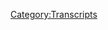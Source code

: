 {{Transcript
    | title         = [[18: March 1, 2017/Super Bowl Bonus]]
    | caption       = [https://knowledgefight.libsyn.com/knowledge-fight-march-1-2017super-bowl-bonus Listen to this episode on Libsyn]
    | episodeNumber = [[18: March 1, 2017/Super Bowl Bonus|18]]
    | length        = 02:05:05
}}

{{MessageBox
    | header     = Warning: Bot Generated Content
    | text       = This transcript was automatically generated by transcription software and likely contains many mistakes and misattributions. Please check the audio for definitive quotes, attribution, and context.
    | image      = N3yvass4myg91.webp
    | imagewidth = 50px
    | id         = warning
}}

{{TranscriptBlock
    | name      = Alex Jones
    | timestamp = 00:00:00.000
    | text      = Andy in Kansas, you're on the air. Thanks for holding.
}}

{{TranscriptBlock
    | name      = Andy In Kansas
    | timestamp = 00:00:04.000
    | text      = Well, Alex, I'm a first time caller.
}}

{{TranscriptBlock
    | name      = Alex Jones
    | timestamp = 00:00:05.000
    | text      = I'm a huge fan.
}}

{{TranscriptBlock
    | name      = Jordan
    | timestamp = 00:00:06.000
    | text      = I love your work.
}}

{{TranscriptBlock
    | name      = Dan
    | timestamp = 00:00:07.000
    | text      = Hey everybody, welcome back to knowledge fight. I'm Dan.
}}

{{TranscriptBlock
    | name      = Jordan
    | timestamp = 00:00:10.000
    | text      = I'm Jordan.
}}

{{TranscriptBlock
    | name      = Dan
    | timestamp = 00:00:11.000
    | text      = We are two dudes who like to sit around and drink wine and watch the world burn.
}}

{{TranscriptBlock
    | name      = Jordan
    | timestamp = 00:00:15.000
    | text      = That's a boy it's it sure is doing that now,
}}

{{TranscriptBlock
    | name      = Dan
    | timestamp = 00:00:18.000
    | text      = but the twist is I like to sit around and listen to Infowars and Alex Jones in particular and describe the events that unfolded to my friend Jordan here
}}

{{TranscriptBlock
    | name      = Jordan
    | timestamp = 00:00:28.000
    | text      = and I am consistently shocked appalled and giggly and
}}

{{TranscriptBlock
    | name      = Dan
    | timestamp = 00:00:33.000
    | text      = what it is this dude says And overwhelmingly confused, overwhelmingly confused the the world is on fire as we speak. We're recording this on Thursday afternoon. Senator Sessions. Now Attorney General Sessions is in not Florida, not for long either of those things. So he's in he's in, as they would say, as PG Woodhouse would say he's in the soup. Yeah, up to his thorax. Oh, man. He isn't troubled
}}

{{TranscriptBlock
    | name      = Jordan
    | timestamp = 00:01:01.000
    | text      = this who knows at this point? It's like it reminds me of that patent as well. But where George Bush and Dick Cheney are the Duke boys jump in the General Lee over the Constitution
}}

{{TranscriptBlock
    | name      = Dan
    | timestamp = 00:01:15.000
    | text      = how they gonna get out of
}}

{{TranscriptBlock
    | name      = Jordan
    | timestamp = 00:01:16.000
    | text      = this school? How they gonna get out of this pickle? Yeah, Mount man are now playing. Oh, yeah.
}}

{{TranscriptBlock
    | name      = Dan
    | timestamp = 00:01:21.000
    | text      = It doesn't feel like they are as slick as bush. Oh, crazy. They are nowhere near that's insane to think that like one of the most fumbling bumbling, dumb asses in political history. George W. Bush looks kind of slick.
}}

{{TranscriptBlock
    | name      = Jordan
    | timestamp = 00:01:35.000
    | text      = I think I think that was his genius at not his genius. I think that was the reason that he got away with so much. Shucks, he Yeah, he didn't seem like an asset. Like, no matter how evil he was, there was still that part of you. That was like, Ah, he just seems like a down home country boy.
}}

{{TranscriptBlock
    | name      = Dan
    | timestamp = 00:01:50.000
    | text      = And honestly, that's the marketing that like, you want to go get a beer with him?
}}

{{TranscriptBlock
    | name      = Jordan
    | timestamp = 00:01:54.000
    | text      = Right? Right.
}}

{{TranscriptBlock
    | name      = Dan
    | timestamp = 00:01:55.000
    | text      = I don't think that's I never felt that way. I think that was just no
}}

{{TranscriptBlock
    | name      = Jordan
    | timestamp = 00:01:58.000
    | text      = I again, I always thought he was a monster. And he faked a war and lied to everybody. And now we're trillions and trillions of dollars in debt for it. And
}}

{{TranscriptBlock
    | name      = Marty DeRosa
    | timestamp = 00:02:06.000
    | text      = here we are. And here we are.
}}

{{TranscriptBlock
    | name      = Dan
    | timestamp = 00:02:08.000
    | text      = Also, it's come out that a bunch of other Trump folks met with Russians. It's the whole fucking thing. All of the stuff in the dirty dossier is very true. Oh,
}}

{{TranscriptBlock
    | name      = Jordan
    | timestamp = 00:02:17.000
    | text      = man. I bet. I bet Trump had sessions pee on him at this point. Yeah, all of this is possible. Anything goes? Anything goes. Yeah.
}}

{{TranscriptBlock
    | name      = Dan
    | timestamp = 00:02:25.000
    | text      = So unfortunately, At press time, when we're recording this, some of these revelations came out after today's episode of the Alex Jones Show, right. So we don't know what his take on this Carter Page situation is I can't word the Kushner news. Yes. But I do know I listened to the episode today. Because the news about sessions broke last night, right? And so I thought like fucking Alex Jones is going to be on fire. And he was not the case. He wasn't he was subdued and heartbroken. It was very boring. It was just like, This man's a patriot. He wasn't like the Russians. He was calling them because it's his duty. That sort of thing is I sure it's just part of the game. It's part of his job. He's on the he's on the Senate subcommittee, and his job is to talk to the Russians. Meanwhile,
}}

{{TranscriptBlock
    | name      = Jordan
    | timestamp = 00:03:13.000
    | text      = all of the other people on that subcommittee talk to the Russians across the border. Yes, zero of them strange, strange. So
}}

{{TranscriptBlock
    | name      = Dan
    | timestamp = 00:03:20.000
    | text      = it'd be like, he's he didn't feel the flames coming in today's episode, but I think tomorrow, it's going to be a breakdown.
}}

{{TranscriptBlock
    | name      = Jordan
    | timestamp = 00:03:28.000
    | text      = You think so? You don't think it's possible that he's finally seeing the writing on the wall of his own where he's like, I'm starting to think maybe,
}}

{{TranscriptBlock
    | name      = Dan
    | timestamp = 00:03:37.000
    | text      = did you just pull your ear? Oh, no. Oh, God,
}}

{{TranscriptBlock
    | name      = Jordan
    | timestamp = 00:03:40.000
    | text      = I just pulled my ear Jordan legitimately. I just, I don't know, I'm scratching. I don't know. I'm
}}

{{TranscriptBlock
    | name      = Jordan
    | timestamp = 00:03:45.000
    | text      = nervous infecting all of us. We're all we're all part of
}}

{{TranscriptBlock
    | name      = Jordan
    | timestamp = 00:03:49.000
    | text      = the globalist
}}

{{TranscriptBlock
    | name      = Dan
    | timestamp = 00:03:50.000
    | text      = even though today's episode was kind of boring. And I there wasn't a lot of like, worthwhile shit in it. He had a bunch of interviews with the people who, just but luckily, he had some stuff from the Wednesday, March 1 episode that were very necessary to talk about. Excellent. So that's why we are here today to discuss some of the goings on of the march 1, pre sessions news breaking episode, his pre session session. Yeah, because he does bring up sessions, of course, but I want to start the show off today, Jordan, we talk too much shit about Alex Jones.
}}

{{TranscriptBlock
    | name      = Jordan
    | timestamp = 00:04:31.000
    | text      = And I have yet to hear that from any of our listeners.
}}

{{TranscriptBlock
    | name      = Dan
    | timestamp = 00:04:35.000
    | text      = I think it's important that we let the man get some propers when he deserves them, right. And I want to take a moment to celebrate some things that Alex Jones does incredibly well. Okay, first thing lie. He's amazing. He's a really good liar. Second thing, his intro music in and out of commercial breaks strong.
}}

{{TranscriptBlock
    | name      = Jordan
    | timestamp = 00:04:56.000
    | text      = You are praising him for things he is not yet Get involved in
}}

{{TranscriptBlock
    | name      = Dan
    | timestamp = 00:05:02.000
    | text      = these artists knew he was using them he'd probably very angry very angry Moby is extreme ways comes in. It's awesome. Quarter flash hardened my heart. Okay, it's a banger
}}

{{TranscriptBlock
    | name      = Jordan
    | timestamp = 00:05:13.000
    | text      = All right the other day he
}}

{{TranscriptBlock
    | name      = Dan
    | timestamp = 00:05:14.000
    | text      = played a triumph.
}}

{{TranscriptBlock
    | name      = Jordan
    | timestamp = 00:05:15.000
    | text      = Yeah, you actually had to texted me about that. Motherfucker is playing some solid music right now so
}}

{{TranscriptBlock
    | name      = Dan
    | timestamp = 00:05:22.000
    | text      = good.
}}

{{TranscriptBlock
    | name      = Jordan
    | timestamp = 00:05:23.000
    | text      = Are you saying power trio? You're goddamn right I'm saying Power Trip
}}

{{TranscriptBlock
    | name      = Dan
    | timestamp = 00:05:27.000
    | text      = song is amazing. He is great and he's choosing good music and I want to celebrate that because I had forgotten about quarter flash right. I heard it
}}

{{TranscriptBlock
    | name      = Jordan
    | timestamp = 00:05:36.000
    | text      = right there. Well, I mean, he is an Austin you know he's in a solid musical city there so I expect that he he's in the know on at least some of that shit.
}}

{{TranscriptBlock
    | name      = Dan
    | timestamp = 00:05:46.000
    | text      = Yeah, but so it goes a little deeper on it. Here's my third thing that Alex Jones I want to give him some props for all right. This is him talking a little bit about his views on marijuana.
}}

{{TranscriptBlock
    | name      = Alex Jones
    | timestamp = 00:05:57.000
    | text      = Okay. No plant has more medicinal uses than Mary Jane. I mean, it is a gift from God. It's 1000s of them. It's incredible. I want to decriminalize
}}

{{TranscriptBlock
    | name      = Dan
    | timestamp = 00:06:09.000
    | text      = I fully support this. Wow. That's amazing
}}

{{TranscriptBlock
    | name      = Jordan
    | timestamp = 00:06:12.000
    | text      = on unqualified agreement with Alex Jones. Yep, we have found it. Finally middle ground. We can begin from here. Yeah. So what we'll do
}}

{{TranscriptBlock
    | name      = Dan
    | timestamp = 00:06:26.000
    | text      = that's why I want to talk about it. Yeah, this is an episode that will be like no other because we have legitimately felt and there's another one I think that will both agree. Oh shit. Two and one episode are weird. Like Alex 100%. I still think you're a bigot. But I agree marijuana can be used for so many different things. That is there's no reason that you'd be well
}}

{{TranscriptBlock
    | name      = Jordan
    | timestamp = 00:06:47.000
    | text      = and as we know when he does get high, he goes into 12 dimensional shifts. So maybe we're all better off whenever Mary Jane is legal. I don't like I don't like him calling him Mary Jane either. Yeah. What What year is this?
}}

{{TranscriptBlock
    | name      = Dan
    | timestamp = 00:07:02.000
    | text      = Are you Tom Petty?
}}

{{TranscriptBlock
    | name      = Jordan
    | timestamp = 00:07:03.000
    | text      = I don't even like anybody calling it pot anymore.
}}

{{TranscriptBlock
    | name      = Dan
    | timestamp = 00:07:05.000
    | text      = What about reefer?
}}

{{TranscriptBlock
    | name      = Jordan
    | timestamp = 00:07:06.000
    | text      = Reefer? Gross?
}}

{{TranscriptBlock
    | name      = Dan
    | timestamp = 00:07:07.000
    | text      = What about the sweet herbs?
}}

{{TranscriptBlock
    | name      = Jordan
    | timestamp = 00:07:09.000
    | text      = I didn't know. That was one. I feel like you may have just made that out about little Indian boy,
}}

{{TranscriptBlock
    | name      = Dan
    | timestamp = 00:07:13.000
    | text      = little. Back in the day, we found like this long printout of slang terms of the years for marijuana. And one of them was a little Indian boy, but it was it's like how every now and again, you'll see those breakdowns of what the nation calls soda. And somewhat like that's like 50% soda, right? 50 or 20% Coke right? And then like down the bottom, it's like 1% fizzy water fizzy fizzy one
}}

{{TranscriptBlock
    | name      = Jordan
    | timestamp = 00:07:39.000
    | text      = calls it fizzy fizzy water. Why not just call it a phosphate then god damn it French
}}

{{TranscriptBlock
    | name      = Dan
    | timestamp = 00:07:45.000
    | text      = call it a blossom gases.
}}

{{TranscriptBlock
    | name      = Jordan
    | timestamp = 00:07:48.000
    | text      = I like that a lot. I mean, I think we should call that marijuana from now on.
}}

{{TranscriptBlock
    | name      = Dan
    | timestamp = 00:07:52.000
    | text      = It's French for fizzy beverage.
}}

{{TranscriptBlock
    | name      = Jordan
    | timestamp = 00:07:53.000
    | text      = God dammit. You've tricked me.
}}

{{TranscriptBlock
    | name      = Dan
    | timestamp = 00:07:56.000
    | text      = So Alex actually, he talks even a little bit more although
}}

{{TranscriptBlock
    | name      = Jordan
    | timestamp = 00:07:59.000
    | text      = I do disagree with him. I believe ginkgo biloba is the ultimate in plants that can heal people. I
}}

{{TranscriptBlock
    | name      = Dan
    | timestamp = 00:08:04.000
    | text      = have no idea. No clue used to take.
}}

{{TranscriptBlock
    | name      = Jordan
    | timestamp = 00:08:07.000
    | text      = I just like to I just love saying ginkgo biloba. It's great. It's supposed to help your memory. I think it reminds me of shaggy or whatever with Mr. Love.
}}

{{TranscriptBlock
    | name      = Marty DeRosa
    | timestamp = 00:08:14.000
    | text      = Ginkgo biloba, global Loba.
}}

{{TranscriptBlock
    | name      = Dan
    | timestamp = 00:08:17.000
    | text      = So he actually talks a little bit more about his feelings about marijuana in this next clip. And one thing that's really actually super awesome about this next clip, is that he talks about it in opposition to the beliefs of the Trump administration. What which is God same is happening I don't know it's crazy.
}}

{{TranscriptBlock
    | name      = Alex Jones
    | timestamp = 00:08:37.000
    | text      = ATTORNEY GENERAL JEFF SESSIONS just hinted at crackdown on legal marijuana. Well, he didn't tell him he didn't hint at it. He did it this is a bad move. Support police getting training and funding and medical care they need and and not demonizing police in the community and holding up the good officers as an example of real community policing. Make it an honorable profession so we get more good people to be part of it. Pay him more and don't make it be based on revenue generation.
}}

{{TranscriptBlock
    | name      = Jordan
    | timestamp = 00:09:09.000
    | text      = What in God's name is happening? It's all good luck you freezing What have you done? This is? Oh, did you text him before this episode just like hey, let's see what kind of cool shit we can get him to say, fuck is happening? How dare you? How am I still surprised? We've been doing this shit for months. And now I'm finding out that I'm okay with some of the things he thinks and there's no conspiracy either. No, that's just perfect. You shouldn't tie into revenue. No. But that's the whole reason that they that's the whole reason that they that sessions and wants to criminalize it is because revenue because of revenue because one of the things that they do is that if they suspect money is involved with drugs, yeah, they can just take it. Well, there's a law of seizure there. There's no challenge to that. You can just take it
}}

{{TranscriptBlock
    | name      = Dan
    | timestamp = 00:09:59.000
    | text      = we're gonna have to put this clip on and go to another
}}

{{TranscriptBlock
    | name      = Jordan
    | timestamp = 00:10:05.000
    | text      = clip. Excellent, excellent.
}}

{{TranscriptBlock
    | name      = Alex Jones
    | timestamp = 00:10:07.000
    | text      = You know if you guys want to call in and disagree with me about my gushing over Trump, please call in and make your real point. I don't like the asset forfeiture seizures a lot of that's unconstitutional. fuck is happening. But then Trump's like we could take yachts away from drug dealers. Yeah, but not all ladies cash and he's Texas. In those corrupt towns, most of them are corrupt. But when you get a bad town and unfortunately Texas is got the best in the worst of police. And there are some bad places in East Texas. My family by the way on my dad's house from there, so I know I'm not bashing.
}}

{{TranscriptBlock
    | name      = Dan
    | timestamp = 00:10:42.000
    | text      = This is not bashing East Texas.
}}

{{TranscriptBlock
    | name      = Jordan
    | timestamp = 00:10:44.000
    | text      = He's he knows he knows an old lady you fuck now. Yeah, because of the cops. That is a that is a man who's like, Yeah, I hate that. He said old. I mean, Laurie Sinha? I mean, old lady. They took an old lady's one a sweet old lady. She was my dealer for about three years. You get
}}

{{TranscriptBlock
    | name      = Dan
    | timestamp = 00:11:02.000
    | text      = that? Yes. Another thing we agree with him? Yeah, yeah. civil forfeiture. forfeiture is why constitutional? It's wildly inappropriate. Yeah, I think that to some degree, you should be able to take ill gotten gains from people, you know, like, but that should also apply to marauding billionaires. So like, it shouldn't just be poor people and drug dealers who get their shit taken away. It should be all sorts of like, right, but it's like
}}

{{TranscriptBlock
    | name      = Jordan
    | timestamp = 00:11:29.000
    | text      = cars and entire global recession, right. And then lobby to get all of the rules that kept that global Reception Reception Reception. We shouldn't have a global recession, we should have a global reset. That's what Davao says that's what sessions fucking did with the Russians see what I'm doing? Thank you. topicals fuck, um, no. Like those guys destroyed everything. But because they're still billionaires. Now. You know, Dodd Frank, and all that shit is getting repealed because they're rich enough to buy Republicans?
}}

{{TranscriptBlock
    | name      = Dan
    | timestamp = 00:12:03.000
    | text      = Yep. Yep, fucked up. But more fucked up is that we have two concrete examples that Alex is saying. of philosophical agreements. Right?
}}

{{TranscriptBlock
    | name      = Jordan
    | timestamp = 00:12:14.000
    | text      = So that's where what we're at now is two for the plus column. Yeah. And what is it? 6474 in the negative, right, it's tough. I mean, I've got little light check marks on the other notes.
}}

{{TranscriptBlock
    | name      = Dan
    | timestamp = 00:12:30.000
    | text      = So I know he's a horrible bigot and a propagandist. Right, man. All right on the weed brother.
}}

{{TranscriptBlock
    | name      = Jordan
    | timestamp = 00:12:38.000
    | text      = Again, he's in he is in Austin, like I bet he I bet he walks down the streets and just smells marijuana all day every day. If you're if you're that, and it is, it is another one of those things where I do kind of believe that if he just accepted a lot more black people and a lot more gay people and trans people into his life and his community. He would think the same way about them as he does about marijuana where it's just totally possible. Hey, man, we should just fucking leave those people alone. What are we doing? I like Tad, it well, Tanya, but his name's tad now honest, he definitely wouldn't grow into the music proper. No, no, not gonna happen there.
}}

{{TranscriptBlock
    | name      = Dan
    | timestamp = 00:13:20.000
    | text      = I think that if he didn't erroneously believe that the globalists were behind everything, he might be a great person.
}}

{{TranscriptBlock
    | name      = Jordan
    | timestamp = 00:13:30.000
    | text      = I don't know I think we were screwed. Since he was six. He had the he had the brain of an 80 year old man.
}}

{{TranscriptBlock
    | name      = Dan
    | timestamp = 00:13:35.000
    | text      = A lot of this bigotry and stuff comes from his belief that he thinks that it's social manipulation, and trying to control us through getting rid of genders and trying to spark race wars and stuff like that, if he didn't believe that there was a shadowy Jew order, because that's really what he's saying. Like, that's really what's behind it. When you say globalist, it's the Jews. But like, if you didn't believe that, all of that stuff would go away. And maybe what we'd be left with is a kind of angry dude, who also believes that we should be legal and doesn't pick the cops should fuck with you.
}}

{{TranscriptBlock
    | name      = Jordan
    | timestamp = 00:14:11.000
    | text      = Yeah, but then see that that's the ultimate.
}}

{{TranscriptBlock
    | name      = Dan
    | timestamp = 00:14:15.000
    | text      = He he's only anti immigrant, in as much as he speaks about on his show, right? Because he thinks that the globalists are flooding our country with immigrants to destroy us.
}}

{{TranscriptBlock
    | name      = Jordan
    | timestamp = 00:14:26.000
    | text      = Does he? Is that really why he's anti immigrant? Is it the racism that who knows is it the racism comes from the globalism or is it the globalism comes from the race?
}}

{{TranscriptBlock
    | name      = Dan
    | timestamp = 00:14:37.000
    | text      = That's a great great question. It is a chicken. Yeah, it's the chicken and
}}

{{TranscriptBlock
    | name      = Jordan
    | timestamp = 00:14:41.000
    | text      = the I hope eggs aren't allowed to procreate in Tuskegee. I don't know that one got away from me.
}}

{{TranscriptBlock
    | name      = Dan
    | timestamp = 00:14:47.000
    | text      = Anyway, less Do you think that this is all going to be an Alex Jones love fest? It's not. But of course, I wanted to you know, it is important that we we are fair, we're not here to just shit on everything he says right? He has some good points. But I also want to say that when we get to this the end of this episode, I want to remember the pro decriminalization of marijuana and the anti civil forfeiture right off. And I want us to think about how little agreeing philosophically really matters. But how is
}}

{{TranscriptBlock
    | name      = Jordan
    | timestamp = 00:15:19.000
    | text      = it that he doesn't take the very same arguments for those things that he makes? And then realizes that he is making the exact opposite of those arguments for so many other things? I don't know. Like, how do you not have any kind of logical consistency there? Oh, no, no, I mean, he. Now admittedly, this is not a trait that is unique to him at
}}

{{TranscriptBlock
    | name      = Dan
    | timestamp = 00:15:44.000
    | text      = all. No Sure. There's a lot of people who suffer from
}}

{{TranscriptBlock
    | name      = Jordan
    | timestamp = 00:15:46.000
    | text      = this is kind of a human trait. Really, that whole cognitive dissonance situation there were a lot of people don't
}}

{{TranscriptBlock
    | name      = Dan
    | timestamp = 00:15:51.000
    | text      = analyze themselves much. Well, like the weak don't understand logic. Right?
}}

{{TranscriptBlock
    | name      = Jordan
    | timestamp = 00:15:56.000
    | text      = Well, like the town. The one in the news now where it's at that M Night Shyamalan movie. I was actually talking about the Ben Affleck Ben Affleck. starring Jon Hamm, the most handsome man that aliens have ever created.
}}

{{TranscriptBlock
    | name      = Dan
    | timestamp = 00:16:12.000
    | text      = He's a globalist. I assume he is. Alright. Sorry.
}}

{{TranscriptBlock
    | name      = Jordan
    | timestamp = 00:16:19.000
    | text      = No, the town that was overwhelmingly pro Trump, 70% of the town voted for them. And then all of a sudden, they know a guy who's getting kicked out and they're like, oh, wait, I didn't think you were gonna kick out a good illegal immigrant. Like no fucking duck. Yeah, I've been shouting at you this whole fucking time. Yeah, I feel no sympathy for
}}

{{TranscriptBlock
    | name      = Dan
    | timestamp = 00:16:42.000
    | text      = them. Or you feel sympathy for the guy who's getting deported. Yeah.
}}

{{TranscriptBlock
    | name      = Jordan
    | timestamp = 00:16:45.000
    | text      = Although, although now it's kind of like, Dude. Those guys kind of hated you. You can see that.
}}

{{TranscriptBlock
    | name      = Dan
    | timestamp = 00:16:53.000
    | text      = You know what it is? It's the inverse of the they're gonna take our guns. Yeah, it's like, they're gonna keep firing. We keep warning like, this is gonna go bad. They're not going to do literally what they're saying. Right? He says he's gonna deport just violent criminals and illegals and the bad ones. That's not what's gonna happen.
}}

{{TranscriptBlock
    | name      = Jordan
    | timestamp = 00:17:13.000
    | text      = Because that's not how you you can't you can't figure that out. And with the Oh, yeah, go
}}

{{TranscriptBlock
    | name      = Dan
    | timestamp = 00:17:19.000
    | text      = ahead. The other side is like, Nah, he's just, you know, we're like, he's not gonna, he's not gonna stick to that. And they're like, Nah, he is it's fine. Meanwhile, the right is like, Obama is gonna take our guns and all of us are like, he's not dressed. Just please stop. That's not and lo and behold, he doesn't. Well,
}}

{{TranscriptBlock
    | name      = Jordan
    | timestamp = 00:17:35.000
    | text      = I mean, it's, I think it's genuinely turned into everybody now lives in their own reality. And that is not exclusive to the GOP. Although the GOP is entirely living inside its own reality. Yeah, if you if you support if you support Trump now, there's only three possible reasons. You are either in denial. You are stupid Russia or you're a racist. And I think for Russia, I think Russia is all three of those. I think they've nailed it. Only Putin is the he's the only pure Trump I think he's the only genius in global politics. Now.
}}

{{TranscriptBlock
    | name      = Dan
    | timestamp = 00:18:17.000
    | text      = We WarGames that last night. Yep. Yeah, we there's just no downside for Putin in all of this. Yeah. Because he's just watching America tear itself apart with his fake $100,000 a year salary sitting on his possible 100 billion dollar fucking, he knows Gold Tower like Scrooge McDuck. He knows that the only downside possible is another proxy war. Yeah. And the only downside to that is he might lose some troops, but most of the casualties will be of whatever country ends up being fought him, right. Or like in Syria, it's nonsense. Like that's not a real downside to autocratic doesn't care.
}}

{{TranscriptBlock
    | name      = Jordan
    | timestamp = 00:19:03.000
    | text      = Well, not only that, but you know, with, with other with other autocratic dictators, you know, like your, your Saddam's of the world. I assume there's more than one. They you know, that guy after I wreck fell Hidin in underground bunker. And then it gets murdered, right? You do not see Putin get murdered. Even if the entire country unites against Putin. He's in a helicopter in fucking Mars tomorrow, living like a billionaire.
}}

{{TranscriptBlock
    | name      = Dan
    | timestamp = 00:19:36.000
    | text      = He is a base on the Arctic coast. Yeah, there is no way you get Putin. Anyway. We're rambling too long. That's right. Let's get back to this clip where Alex is talking about weed because here's where it takes a strange turn and he makes an admission about Jeff Sessions.
}}

{{TranscriptBlock
    | name      = Alex Jones
    | timestamp = 00:19:52.000
    | text      = And again, we don't want to run around though and after half the young people who smoke pot they're not going to quit smoking pot, Senator session. I don't know that the Attorney General listens to the show. I'll just leave it at that. I know.
}}

{{TranscriptBlock
    | name      = Jordan
    | timestamp = 00:20:06.000
    | text      = Well, that's scary.
}}

{{TranscriptBlock
    | name      = Alex Jones
    | timestamp = 00:20:08.000
    | text      = I haven't know behind the scenes, there were some moves made to keep before Obama even left in going after me. And that the word was put out you do that we're going to overthrow it as soon as we get in. I mean, session has been one of my biggest allies. I'm just saying, I'm your ally to sir.
}}

{{TranscriptBlock
    | name      = Dan
    | timestamp = 00:20:22.000
    | text      = Oh, good, really bite him in the not a
}}

{{TranscriptBlock
    | name      = Jordan
    | timestamp = 00:20:25.000
    | text      = good thing. Now. He was very proud of that. In that sentence. He tomorrow will not be very proud of that at all. Another
}}

{{TranscriptBlock
    | name      = Dan
    | timestamp = 00:20:32.000
    | text      = reminder that this was the day before these perjury,
}}

{{TranscriptBlock
    | name      = Jordan
    | timestamp = 00:20:38.000
    | text      = I think it's amazing now that we're on a what a difference a day makes every single day
}}

{{TranscriptBlock
    | name      = Dan
    | timestamp = 00:20:43.000
    | text      = he keeps ending? Well, and that's why I wished that the next day, you would have been in hardcore defense mode, right? As opposed to just dismissive. This is nothing, right? That's boring, right? The juxtaposition of that isn't really, it's not really that much different in his head, because he doesn't think all this is real. He doesn't think all the Russia stuff and the perjury stuff is real, in the same way that I made the argument. Well,
}}

{{TranscriptBlock
    | name      = Jordan
    | timestamp = 00:21:08.000
    | text      = even well, he kind of does, because he has said in the past that, yeah, Russia was involved in the election. But that's because they were helping root out evil.
}}

{{TranscriptBlock
    | name      = Dan
    | timestamp = 00:21:18.000
    | text      = He said that they've infiltrated our government. Yeah, that's right. He did say that literally said
}}

{{TranscriptBlock
    | name      = Jordan
    | timestamp = 00:21:21.000
    | text      = that. Yeah. And now he's 100%. Correct. We agree again, we got three now.
}}

{{TranscriptBlock
    | name      = Dan
    | timestamp = 00:21:27.000
    | text      = Alright, let's finish this clip.
}}

{{TranscriptBlock
    | name      = Alex Jones
    | timestamp = 00:21:29.000
    | text      = And you don't want to start a fight with what's the statistic, something like 80% of America admitted smoked marijuana at one time or another. And then the last time I saw it was like 47% smoking on a regular basis, guys, Google, how many Americans smoked marijuana and studies? I mean, it varies in the study, but those numbers are pretty accurate. I've seen it repeatedly. You can't do this. I mean, this will be a disaster for Trump getting young people involved in liberty movement. Here's the deal sessions. If you call for banning liquor, then I would say it's not hypocritical but liquor kills a lot. And I saw the quote from sessions in my stack. This one I'm going off of the shag I was gonna leave this alone, but I can't handle it. He said marijuana causes people to be violent and causes violence. No, it doesn't. Not. People don't get in fights on marijuana. They don't speed on it. They drive 40 and 60 in the slow lane is a road common
}}

{{TranscriptBlock
    | name      = Jordan
    | timestamp = 00:22:31.000
    | text      = is a road hack.
}}

{{TranscriptBlock
    | name      = Alex Jones
    | timestamp = 00:22:32.000
    | text      = And by the way, that's my cup of tea. I'm just being honest about it.
}}

{{TranscriptBlock
    | name      = Dan
    | timestamp = 00:22:35.000
    | text      = See, this is the side of Alex that Luers dumb people in Yeah, again, because it's like, and it's even impressive. I hate that our first 25 minutes of this show has been loves us.
}}

{{TranscriptBlock
    | name      = Jordan
    | timestamp = 00:22:47.000
    | text      = Yeah. But like then all Well, I mean, go back through our catalog. Don't Don't worry. We've got we got plenty of negative on him.
}}

{{TranscriptBlock
    | name      = Dan
    | timestamp = 00:22:54.000
    | text      = I've legitimately over the course of this last. I don't know, two three months of listening to him every day. Never heard him break ranks. With the Trump administration. Really the only time he's ever criticized Trump was about torture. And we played that clip on this one of the episodes right and his reasoning was that because you shouldn't torture people because it causes bad PR Yeah, not because you shouldn't torture people and if you torture them, you gotta kill them. That was his argument. So
}}

{{TranscriptBlock
    | name      = Jordan
    | timestamp = 00:23:24.000
    | text      = like so if you arrest people for marijuana, you gotta kill him but that's if A then B this is marijuana
}}

{{TranscriptBlock
    | name      = Dan
    | timestamp = 00:23:32.000
    | text      = then kill a flunky syllogism but yeah, I've never heard him like even indirectly be like this is a bad idea. Don't do this right. The only other thing I guess is maybe like and I kind of agree with him for different reasons. He was like Don't let Flynn resign Yes, I agree with him. But but only if we're being strategic about Trump's goal
}}

{{TranscriptBlock
    | name      = Jordan
    | timestamp = 00:23:56.000
    | text      = well and even now now that we know that Sessions is getting hit Flynn would have been a great distraction for that like the longer you keep Flynn there the more he's like the the beachhead and everybody else's all of their Russian connections the entire fucking administration apparently Yeah, you
}}

{{TranscriptBlock
    | name      = Dan
    | timestamp = 00:24:14.000
    | text      = need what is it in like role playing games? Are those massive online Yeah, you need. You need a tank you need someone who's just got a lot of hit points. And that
}}

{{TranscriptBlock
    | name      = Jordan
    | timestamp = 00:24:24.000
    | text      = means that Sessions is our magic user. I believe that's what we're trying to say. He's the he's the wizard in the background. He
}}

{{TranscriptBlock
    | name      = Dan
    | timestamp = 00:24:30.000
    | text      = certainly has the look. But like you I don't think sessions can be the tank. Yeah, he's
}}

{{TranscriptBlock
    | name      = Jordan
    | timestamp = 00:24:38.000
    | text      = a half elf half half leg.
}}

{{TranscriptBlock
    | name      = Dan
    | timestamp = 00:24:40.000
    | text      = But then where do you go like he's got to fall and then the dominoes just keep going. Oh, yeah. No, you did to hold strong with Flynn. But once he once he toppled
}}

{{TranscriptBlock
    | name      = Jordan
    | timestamp = 00:24:49.000
    | text      = then everybody because and we said this back then now there's blood in the water, and blood is everywhere. Now.
}}

{{TranscriptBlock
    | name      = Dan
    | timestamp = 00:24:57.000
    | text      = Fourth thing we agree with Alex In different sides. Yeah, exactly. But it's very impressive to me to see that disagreement with his avowed team. Yes. It's impressive, but it's, it's it's utterly meaningless.
}}

{{TranscriptBlock
    | name      = Jordan
    | timestamp = 00:25:15.000
    | text      = Yeah. I hope full stop.
}}

{{TranscriptBlock
    | name      = Dan
    | timestamp = 00:25:20.000
    | text      = I would like it if he was more like this regularly.
}}

{{TranscriptBlock
    | name      = Jordan
    | timestamp = 00:25:24.000
    | text      = I would like it if literally anybody in the GOP house was more like this regularly. They just voted again to keep Trump from releasing his tax tax returns, or anybody seeing them. Yeah, like anybody.
}}

{{TranscriptBlock
    | name      = Dan
    | timestamp = 00:25:38.000
    | text      = Oh, and I heard some Senator came out of the secret room where they've got the new health care bill, and he was quoted as saying, there's no bill in there.
}}

{{TranscriptBlock
    | name      = Jordan
    | timestamp = 00:25:48.000
    | text      = Oh, yeah. Rand Paul went on a nice little Chase today. He brought a printer with him which also it was a giant printer. He didn't have like a travel bag with a nice little printer. And it was old school. Yeah, exactly. With the with the holes that you have to punch off to actually carry the paper weights
}}

{{TranscriptBlock
    | name      = Dan
    | timestamp = 00:26:08.000
    | text      = utter insanity. And this this, like, I hate that there's a show called House of Cards because this house of cards is going to fall
}}

{{TranscriptBlock
    | name      = Jordan
    | timestamp = 00:26:15.000
    | text      = it sure seems like it even then in the show House of Cards, at least people were in, in his own party where like, maybe he's a bad dude.
}}

{{TranscriptBlock
    | name      = Dan
    | timestamp = 00:26:23.000
    | text      = I watched the show up until his wife gave a dying due to hand job. And then I was like, I'm out of here.
}}

{{TranscriptBlock
    | name      = Jordan
    | timestamp = 00:26:27.000
    | text      = Right? What? I watched the first season and then the first episode of the second season whenever we push that reporter off of the spoiler alert. Train. I was like, alright, alright guys, where are we? Are we doing that? Let's
}}

{{TranscriptBlock
    | name      = Dan
    | timestamp = 00:26:42.000
    | text      = not turn this into a TV review show.
}}

{{TranscriptBlock
    | name      = Jordan
    | timestamp = 00:26:45.000
    | text      = Well, it's it's hard to agree with him without then just kind of rambling off. Like, what the fuck is happening betrays
}}

{{TranscriptBlock
    | name      = Dan
    | timestamp = 00:26:51.000
    | text      = the premise of our show. But actually, that's not true. Our premise of the show is to document what he's up to. Yeah. And unfortunately, it's usually terrible. It is almost always here. And I assure you by the time this episode ends, we're gonna get right back to terrible we're getting
}}

{{TranscriptBlock
    | name      = Jordan
    | timestamp = 00:27:06.000
    | text      = well look, I mean, hey, that's awesome. You support marijuana legalization. Yeah, you also support keeping trans people stuck into their fucking horrible or killing them. Yeah, yeah, exactly. So no, fuck off.
}}

{{TranscriptBlock
    | name      = Dan
    | timestamp = 00:27:23.000
    | text      = So here is our next clip. This gets away from the good bad dichotomy, right? This is just Alex sort of talking about how he's not a fear monger. And then also, he gets a little bit into the Trump's speech before the house,
}}

{{TranscriptBlock
    | name      = Jordan
    | timestamp = 00:27:40.000
    | text      = their their concentration camps at the airport? I'm not a fear monger. Yeah, buy these survival supplies. I would never be a fear monger. No.
}}

{{TranscriptBlock
    | name      = Alex Jones
    | timestamp = 00:27:49.000
    | text      = Now there were a lot of good patriots and the government and other corporations and groups all over the world and see this globalist plan and now know how evil it is and have gone and read the writings of the globalist. We've popularized a lot of those I can say our audience has helped get that info out. I always believed that if we told people what was happening in the world and expose the globalist in their own words, and how diabolical it was that people would unify and wake up and start resisting. That's why they always denied it existed even though it was being built in blind you.
}}

{{TranscriptBlock
    | name      = Dan
    | timestamp = 00:28:20.000
    | text      = I've gone and read a lot of stuff that he directs people to. And it doesn't say the things he he claims, of course, not in much the same way that he just misrepresents news stories, right read based on headlines and fake skimming. Yeah, he's done the exact same thing and building up his case, that evil globalist group exists, right. It's It's utter insanity.
}}

{{TranscriptBlock
    | name      = Jordan
    | timestamp = 00:28:44.000
    | text      = You know, here's the weirdest part I am starting. The more I listened to him. The more I'm starting to notice the parallels between his globalist rantings with just billionaires. Like it does seem like all billionaires basically know each other. And all of them are directing every country. Like even now I am Oh, I am thinking about you're going to I'm going to have gone all the way back. I would fool you. You've turned me I would now I support Alex Jones on marijuana, which basically means I agree with everything he's ever said. No, no, I mean, the more the more I think about this whole Trump situation, the more I think you know who the real enemy is, that billionaires fucking own the entire government likes just by politicians. And this has always been true, but now they finally won. And now I'm kinda like, These people don't have a country. They don't have any association with the United States. They're international corporations. Oh, no national corporations. They don't care if the country goes well or bad. They don't care about poor people. What they really care about is getting as much money out of the Oh god. I'm turning in
}}

{{TranscriptBlock
    | name      = Alex Jones
    | timestamp = 00:29:55.000
    | text      = Alex Jones. And guess what common sense prevailed show many people thought I was As a fear monger you are I thought I was saying all this just to be listened bubble, and not in that and that and that people were cowards and would hear this and hide under their beds. Some people hid under their beds, people that Kelly didn't. And so we've just begun to fight. Now the enemies out in the open saying world governments good and we should all just accept it. And so one of us on elected to see how far we've come. Everybody knows the Federal Reserve's private Trump's taking control of it, ordering him to loan money to small businesses, individuals.
}}

{{TranscriptBlock
    | name      = Dan
    | timestamp = 00:30:29.000
    | text      = I don't think that's happening.
}}

{{TranscriptBlock
    | name      = Jordan
    | timestamp = 00:30:30.000
    | text      = I don't think he's done anything even similar to ordering people to loan money to small businesses,
}}

{{TranscriptBlock
    | name      = Dan
    | timestamp = 00:30:36.000
    | text      = certainly not in these executive orders that he's signed. Oh, no,
}}

{{TranscriptBlock
    | name      = Jordan
    | timestamp = 00:30:39.000
    | text      = absolutely not.
}}

{{TranscriptBlock
    | name      = Dan
    | timestamp = 00:30:40.000
    | text      = Also, I'm not entirely sure. Like, I know that the Federal Reserve is private, but it's a really weird, murky territory. But also, I don't know if Trump has the authority to take over this private institution.
}}

{{TranscriptBlock
    | name      = Jordan
    | timestamp = 00:30:52.000
    | text      = I don't I frankly, I have read so much about the Federal Reserve, I still have no fucking clue what they do other than sometimes somebody will go on TV and be like, we're raising interest rates. Yeah, point, two 5%
}}

{{TranscriptBlock
    | name      = Dan
    | timestamp = 00:31:07.000
    | text      = They control the money supply, essentially, in order to make sure that our dollar doesn't become valueless. Right. That's a large part of what they do. And that's what the interest rates play into. Okay, so like, but it is in there, but they're private. Yeah, it's not it's not a government entity. It is its own like it's an independent, but it's a thing that controls the government's money. But it's it's intimately intertwined with the game, right? It
}}

{{TranscriptBlock
    | name      = Jordan
    | timestamp = 00:31:34.000
    | text      = has to be Yeah, otherwise, that would otherwise you've just got random guys. Money is free now. Like, yeah, it's gotta be there's gotta be some kind of
}}

{{TranscriptBlock
    | name      = Dan
    | timestamp = 00:31:45.000
    | text      = idea that it's private doesn't take everything into account. But it is. If you just take that simple fact. It is really, it sounds really fucked up. Really strange. Yeah. But as you get into more of the details about the government being able to impose things on it, it's not really as nefarious.
}}

{{TranscriptBlock
    | name      = Jordan
    | timestamp = 00:32:03.000
    | text      = And it does, it does kind of make sense. The more you think about the way China's currency is regulated, which is just the fearless leader ban like, money's free now. I don't know. Yeah, I have I have no clue what it is that the the Federal Reserve,
}}

{{TranscriptBlock
    | name      = Dan
    | timestamp = 00:32:25.000
    | text      = for we aren't economists or policy, why
}}

{{TranscriptBlock
    | name      = Jordan
    | timestamp = 00:32:27.000
    | text      = are they good? Are they bad? I don't know. We're not policy walks. When the Federal Reserve has evolved,
}}

{{TranscriptBlock
    | name      = Alex Jones
    | timestamp = 00:32:32.000
    | text      = ordering and alone massive money to cities and counties and folks that follow initiatives to hire American. You're about to see the power of the big fat state turned loose, to actually empower people. That's why they are particularly angry because everything they built to screw us over is being taken away, to re empower us and then be dismantled and handed back to the states and the people. It's so good. It's so beautiful. It's so pure. It's so winner. So winner.
}}

{{TranscriptBlock
    | name      = Dan
    | timestamp = 00:33:04.000
    | text      = Yeah, you know, Charlie Sheen. Did you pause
}}

{{TranscriptBlock
    | name      = Jordan
    | timestamp = 00:33:07.000
    | text      = this clip right before he said chicken dinner? What happened? I
}}

{{TranscriptBlock
    | name      = Dan
    | timestamp = 00:33:10.000
    | text      = wish I mean, he does hit me. He hangs out Charlie Sheen. So winning and Trump's does hang out with Charlie Sheen. We're friends. That's weird. But also it goes back to the star fucker thing. Oh, yeah, that's true. Any celebrity that would hang out with him. But also, that, what was I lost my thought. I got distracted by Charlie Sheen.
}}

{{TranscriptBlock
    | name      = Jordan
    | timestamp = 00:33:35.000
    | text      = That that will happen. Two and a Half Men was great. I'm not the first now. Come on, we're going
}}

{{TranscriptBlock
    | name      = Alex Jones
    | timestamp = 00:33:41.000
    | text      = to win win win. You're going to have so much winning or to say please stop the winning. It's too much. I'm gonna say no. Because the truth is winning like this is gonna be a great responsibility. I remember great
}}

{{TranscriptBlock
    | name      = Jordan
    | timestamp = 00:33:52.000
    | text      = winning comes great responsibility. We all know this.
}}

{{TranscriptBlock
    | name      = Dan
    | timestamp = 00:33:55.000
    | text      = I remember why I paused it. Yes. Because when you said fake laugh, you're totally right. In the video, he's about to hit the desk really hard. And you'd see him stop himself and fake laugh. It's like, oh my god. This is this is clunky.
}}

{{TranscriptBlock
    | name      = Jordan
    | timestamp = 00:34:09.000
    | text      = He was he was about to pray. And then he started laughing like what is happening?
}}

{{TranscriptBlock
    | name      = Dan
    | timestamp = 00:34:13.000
    | text      = He was about to emphasize his laugh by hitting the desk himself. Because he hits the desk all the fucking time.
}}

{{TranscriptBlock
    | name      = Jordan
    | timestamp = 00:34:18.000
    | text      = Yeah, yeah. Can you can hear in just about every clip, dunk, dunk. I hear that in my dreams.
}}

{{TranscriptBlock
    | name      = Alex Jones
    | timestamp = 00:34:26.000
    | text      = And not using incredible power. The United States is about to have again times 100 yen, and not let that be turned towards evil, but turned towards truly promoting human dignity and freedom and the next level for our species and all the advances that Trump started to talk about, again in science and technology and medicine that are right around the corner and you look in his eyes, they already got them. They just don't know how to deploy them yet.
}}

{{TranscriptBlock
    | name      = Jordan
    | timestamp = 00:34:52.000
    | text      = From the 12th dimensional beings, all right.
}}

{{TranscriptBlock
    | name      = Alex Jones
    | timestamp = 00:34:56.000
    | text      = From sitting in the White House going they've got all these cancer cures. and all this state are running eugenics program. With fluoride in the water and the vaccines with the additives to brain damage people, what the hell have people been thinking? Good quote is Trump's even more hardcore and more focused? Now? Here's
}}

{{TranscriptBlock
    | name      = Jordan
    | timestamp = 00:35:16.000
    | text      = here's here's this is after the State of the
}}

{{TranscriptBlock
    | name      = Dan
    | timestamp = 00:35:18.000
    | text      = Union, isn't it? It wasn't the State of the Union. It was just the address. Oh, which right? Yeah,
}}

{{TranscriptBlock
    | name      = Jordan
    | timestamp = 00:35:23.000
    | text      = I don't know. It was the it was the speech gave to Congress. Yeah. Yeah. So this is when even the presses like, well, he sure did look presidential guys,
}}

{{TranscriptBlock
    | name      = Dan
    | timestamp = 00:35:34.000
    | text      = right. But that's like, that's like, what a group of policies. It's like giving an A for effort. You know, it's like, that's it's damning.
}}

{{TranscriptBlock
    | name      = Jordan
    | timestamp = 00:35:44.000
    | text      = Praise, instead of instead of like grading, it was just a plus minus, that's really what it was. We now
}}

{{TranscriptBlock
    | name      = Dan
    | timestamp = 00:35:52.000
    | text      = have a president who went to like an alternative school. He's going to a hippie school. Right. But that thing that he's talking about
}}

{{TranscriptBlock
    | name      = Jordan
    | timestamp = 00:36:00.000
    | text      = how you feel, man, how do you feel about this school?
}}

{{TranscriptBlock
    | name      = Dan
    | timestamp = 00:36:05.000
    | text      = But what Alex is talking about with this, like the cures and all this, we're gonna let loose all of the that all these life saving technologies. That's not what Trump is doing.
}}

{{TranscriptBlock
    | name      = Jordan
    | timestamp = 00:36:16.000
    | text      = That's not not only is that not what Trump is doing? That's still not a thing? No, there's no way he could
}}

{{TranscriptBlock
    | name      = Dan
    | timestamp = 00:36:22.000
    | text      = do when Trump is talking about all these cures and stuff like that. What he's talking about is making it easier for drugs to get on the market. Right. He's talking about repealing regulations of the FDA. drugs don't have to be tested
}}

{{TranscriptBlock
    | name      = Jordan
    | timestamp = 00:36:37.000
    | text      = all the cancer cares. Yeah, who was his is going to test those cancer cares, then people would be cured of cancer. That's the
}}

{{TranscriptBlock
    | name      = Dan
    | timestamp = 00:36:44.000
    | text      = most expensive part of creating a drug. Yeah. And for a reason, because you can do serious damage to people. Yeah, and I can't wait. Yeah, hit Trump's pick for the FDA chair. He said literally, I don't think that you should have to prove drugs work. Yeah.
}}

{{TranscriptBlock
    | name      = Jordan
    | timestamp = 00:36:59.000
    | text      = What Yeah, the the pic for the EPA chair was like, I don't think the environments Okay. You guys want one? I don't I'm again, it seems pointless. Yeah. What are we doing with this environment? Shit. Why are you guys breathing? But this goes
}}

{{TranscriptBlock
    | name      = Dan
    | timestamp = 00:37:13.000
    | text      = back to like Alex being like, marijuana should not be criminal. Right. That's concrete. And right down the middle. Yeah, with done with extensive testing him saying that Trump is about to release these mysterious secret cancer cures and shit. Is him reading into what Trump is saying. But all he's saying is essentially, I'm going to make it easier for drug companies to fuck you over. Right? Where is his interpretation of Alex's interpretation of it is oh, my God, all the secret technology we're about to get at this is where he becomes an idiot. Yeah, yeah.
}}

{{TranscriptBlock
    | name      = Jordan
    | timestamp = 00:37:48.000
    | text      = Although, although now I do think anybody actually tells Trump anything. Or Alex, you mean, no, Trump? I don't know. I mean, period. Do you think anybody one? He's got no cabinet, basically. Yeah. And nobody in the government could have
}}

{{TranscriptBlock
    | name      = Dan
    | timestamp = 00:38:04.000
    | text      = less of a cabinet in about a week.
}}

{{TranscriptBlock
    | name      = Jordan
    | timestamp = 00:38:07.000
    | text      = Yeah, he's running out of cabinet real fast.
}}

{{TranscriptBlock
    | name      = Dan
    | timestamp = 00:38:09.000
    | text      = I saw earlier today that they, they like the Senate confirmed. It was Rick, and Rick Perry is Rick Perry. They confirm the two of them. It's like, why are you doing that? Wait, yeah.
}}

{{TranscriptBlock
    | name      = Jordan
    | timestamp = 00:38:22.000
    | text      = You're just gonna undo that. I think the worst part is that Rick Perry is probably the most blameless person here mainly because I don't know if Rick Perry knows where he is at any given point in time. No, he certainly doesn't know what he is becoming the Cabinet member for him.
}}

{{TranscriptBlock
    | name      = Dan
    | timestamp = 00:38:37.000
    | text      = He strikes me as a less funny version of Duke from the critic. Like in his office, he has those hillbilly bears. That's that's where I see curious Yeah. Oh, my God, animatronic bears. Yeah, we were though bears who sing for Duke. Anyway, let's move on.
}}

{{TranscriptBlock
    | name      = Alex Jones
    | timestamp = 00:38:56.000
    | text      = Because everything he'd read about and heard about and been told about in behind the scenes channels, he now knows is all true and worse than he thought. And he's like, Good God, we got to shut this cancer down. And the cancer is freaking out. So Michael Moore, in the clip I just played is saying oh at dinner. And they just make up news reports, weather spies and people listing Oh, he had well done steak and ketchup not even true. Or oh, he was looking at classified stuff with the Japanese Prime Minister. minutes after the missile launch. They were looking at news reports behind closed doors classified different, that's everything's alive. Oh, he's at dinner with you know, with his son in law, and Bannon and they decide to go after these al Qaeda and ISIS targets. He told you in the campaign he was he was advised by the former head of Defense Intelligence that knew about all the targets and all the planning between all the agencies that
}}

{{TranscriptBlock
    | name      = Dan
    | timestamp = 00:39:49.000
    | text      = but he's, he's conflating things there. Yeah, that's, that's,
}}

{{TranscriptBlock
    | name      = Jordan
    | timestamp = 00:39:52.000
    | text      = that's very different. For one first, why would you make up the well done steak and ketchup thing,
}}

{{TranscriptBlock
    | name      = Dan
    | timestamp = 00:39:58.000
    | text      = so make him look gauche?
}}

{{TranscriptBlock
    | name      = Jordan
    | timestamp = 00:39:59.000
    | text      = That's the seems but yeah, but that's so that's just so weird. Also, who cares? Yeah, who cares?
}}

{{TranscriptBlock
    | name      = Dan
    | timestamp = 00:40:04.000
    | text      = It's letter letter.
}}

{{TranscriptBlock
    | name      = Jordan
    | timestamp = 00:40:05.000
    | text      = Whatever bullshit that he wants to eat
}}

{{TranscriptBlock
    | name      = Dan
    | timestamp = 00:40:07.000
    | text      = right sometimes. Whenever it's like when I when I was younger I don't know if I would still do this today. I would do it on Thanksgiving turkey,
}}

{{TranscriptBlock
    | name      = Jordan
    | timestamp = 00:40:15.000
    | text      = put them ketchup and you put some ketchup in your revealing a lot about yourself.
}}

{{TranscriptBlock
    | name      = Dan
    | timestamp = 00:40:19.000
    | text      = Yeah, write an article about it while people like
}}

{{TranscriptBlock
    | name      = Jordan
    | timestamp = 00:40:23.000
    | text      = we will eventually get big enough for the WaPo to be pissed off about your food choices. Oh, we can only hope but but the Japanese thing that's the Japanese Prime Minister not the Japanese thing when you said thinking about the situation. Yeah, yeah, that no, that was their pictures. There are pictures there are pictures of that happening did happen. Everybody's watching it.
}}

{{TranscriptBlock
    | name      = Dan
    | timestamp = 00:40:45.000
    | text      = And the thing about them deciding to go on that Yemen raid over a dinner dude have did happen. There's a good reporting on that.
}}

{{TranscriptBlock
    | name      = Jordan
    | timestamp = 00:40:53.000
    | text      = And he didn't know the intelligence and as the good reporting showed the intelligence was like, maybe don't do this.
}}

{{TranscriptBlock
    | name      = Dan
    | timestamp = 00:40:59.000
    | text      = And he didn't monitor it. Nope. So oh, he was
}}

{{TranscriptBlock
    | name      = Jordan
    | timestamp = 00:41:03.000
    | text      = playing golf or some shit, right? Or he was tweeting. That's what they said at the same time that the Yemen raid was going on. He was tweeting but
}}

{{TranscriptBlock
    | name      = Dan
    | timestamp = 00:41:10.000
    | text      = all of this that Alex is saying is like data, so I'll make all this shit up. No one did. You're making that
}}

{{TranscriptBlock
    | name      = Jordan
    | timestamp = 00:41:16.000
    | text      = true. But God damn it, he can repeat it real strong.
}}

{{TranscriptBlock
    | name      = Alex Jones
    | timestamp = 00:41:20.000
    | text      = God dammit he can. Flynn's job was to have a bird's eye view of the whole deal. Just like Director of National Intelligence. But they just say oh, Trump, you know, just a shot at it Ghana just randomly to go attack Yemen.
}}

{{TranscriptBlock
    | name      = Dan
    | timestamp = 00:41:36.000
    | text      = He did. Maybe not.
}}

{{TranscriptBlock
    | name      = Jordan
    | timestamp = 00:41:42.000
    | text      = randomly. Like, now I suddenly have this thought of him over a well done steak really trying to dig in with that steak knife. Poor and more and more catch up on just going like, yeah, man, let's burn it down. And they're like, no, let's just send one guy in. Yeah,
}}

{{TranscriptBlock
    | name      = Dan
    | timestamp = 00:41:57.000
    | text      = it's just just Ryan. Yeah.
}}

{{TranscriptBlock
    | name      = Jordan
    | timestamp = 00:42:01.000
    | text      = Who's poor widow is used as a prop.
}}

{{TranscriptBlock
    | name      = Dan
    | timestamp = 00:42:04.000
    | text      = We're gonna get to that in a second. Well, but also Yeah, I mean, nothing, nothing but respect for our fallen. I don't have anything else to say. Yeah. Move on.
}}

{{TranscriptBlock
    | name      = Alex Jones
    | timestamp = 00:42:14.000
    | text      = And then some people got killed. Imagine that. They sign up for these dangerous missions. They signed up to be commandos and some people get killed. For I don't think they knew that's what they signed up for. Because they know they're talking to their coward audience of MSNBC. And CNBC. They're talking to that coward audience is like, yeah, they signed up to be on the welfare rolls and the Navy SEALs. They signed up for Delta Force and the Army Rangers and the Green Berets and marine force recon. Some people would wipe their noses for them. And they try to steal the glory of the fallen soldier.
}}

{{TranscriptBlock
    | name      = Dan
    | timestamp = 00:42:57.000
    | text      = Do you think he's gonna say that Trump is trying to steal the glory?
}}

{{TranscriptBlock
    | name      = Jordan
    | timestamp = 00:43:00.000
    | text      = Oh, oh, well, we've agreed with him multiple times today. So let's go for a double whammy. No, whammies, no whammies
}}

{{TranscriptBlock
    | name      = Dan
    | timestamp = 00:43:08.000
    | text      = whammy of the sailor.
}}

{{TranscriptBlock
    | name      = Alex Jones
    | timestamp = 00:43:12.000
    | text      = And then turn it around that Trump's opportunistic and Trump doesn't care. And Trump's bad and how dare them have this widow here? Sickening. And of course, he says how you just broke a record. They're trying to say writings? No, he meant for the longest standing ovation. No one.
}}

{{TranscriptBlock
    | name      = Dan
    | timestamp = 00:43:30.000
    | text      = No one was making the argument of ratings. They were just saying it was tacky for him to bring sort of crowd response.
}}

{{TranscriptBlock
    | name      = Jordan
    | timestamp = 00:43:35.000
    | text      = It was manipulative, tacky and horrible.
}}

{{TranscriptBlock
    | name      = Dan
    | timestamp = 00:43:38.000
    | text      = And a lot of people I've seen a lot of military folks that I've seen responding to it agree with the left. They were very pissed off, especially considering it had been like, what less than a month since he died. Yeah, that's that's incredibly inappropriate. Yeah, that sort of thing at best.
}}

{{TranscriptBlock
    | name      = Jordan
    | timestamp = 00:43:55.000
    | text      = Yeah, I do. I do want to I do know, I don't know how much I agree and disagree with the that's what they signed up for line. Because there is a certain amount of that where it is it is kind of like, yeah, you join them until military. You are a Navy SEAL. You knew when you went on this this mission that there was a possibility of this occurring. And a
}}

{{TranscriptBlock
    | name      = Dan
    | timestamp = 00:44:17.000
    | text      = Navy Seal is not an entry level position. Especially those do six Yeah, those dudes go through crazy training. You have to you have to really work your way there. Right. So then, but then there's
}}

{{TranscriptBlock
    | name      = Jordan
    | timestamp = 00:44:27.000
    | text      = the other thought that I have, which is that one of the main reasons that people sign up for the military is because they are poor and it's the way out for them.
}}

{{TranscriptBlock
    | name      = Dan
    | timestamp = 00:44:36.000
    | text      = Sure, they have all these programs that they can get insurance and they can get college exact location. So nobody's going in there to die. Especially if you join during peace times and then there's a war and then you're in and you get stop loss like
}}

{{TranscriptBlock
    | name      = Jordan
    | timestamp = 00:44:51.000
    | text      = that, like that Futurama episode where it's like, oh, we can use this to get free gum right and he's like, Yeah, unless war word to declared, and then they and he goes, war was declared
}}

{{TranscriptBlock
    | name      = Dan
    | timestamp = 00:45:05.000
    | text      = number back to TV review never gonna stop. But yeah, so I mean, I agree with you that it's a murky area the idea of dismissing soldiers deaths because they signed up for it right first of all, you should never minimize their deaths because of that right. But secondarily Yeah, I think that there is a difference between a private infantry man, let's say, and someone on the seals, there's a difference in their stature, right, and what their their goals
}}

{{TranscriptBlock
    | name      = Jordan
    | timestamp = 00:45:32.000
    | text      = are and what they're capable of. Absolutely. Because it's, I mean, it is one of those things where you know, want to know, you do know that the seals are really, really good at this shit. And there's a, there's a possibility, maybe not a great one, that he completely succeeded.
}}

{{TranscriptBlock
    | name      = Dan
    | timestamp = 00:45:51.000
    | text      = But no one signs up to die. No one signs up.
}}

{{TranscriptBlock
    | name      = Jordan
    | timestamp = 00:45:56.000
    | text      = I'm not gonna say no, what my goal there someday there's some days where I'm thinking, Oh, that's a good way to go. Why not?
}}

{{TranscriptBlock
    | name      = Dan
    | timestamp = 00:46:03.000
    | text      = You're gonna get some valor. Exactly. Your family will be proud.
}}

{{TranscriptBlock
    | name      = Jordan
    | timestamp = 00:46:07.000
    | text      = It's a it's like people who die by like the the cops who say some crazy people choose death by cop suicide by cop. Exactly. Yeah. Where it's like, yeah, I mean, that's one way to do it
}}

{{TranscriptBlock
    | name      = Dan
    | timestamp = 00:46:18.000
    | text      = a little less valor in that situation a little bit less. So yeah, he has some more thoughts about all this.
}}

{{TranscriptBlock
    | name      = Alex Jones
    | timestamp = 00:46:25.000
    | text      = He was trying to make her feel good. And it was so genuine. It was so real. And they hate that charisma. I mean, I've got so much important news to cover. But if you understand this, you understand everything. Let's go ahead and play the end of that club. We didn't get to know. But then why tonight, I know, to say, Oh, we got all this treasure trove and using but he started to stop this throughout the clip. They admittedly got a whole bunch of hard drives and computers and the rest of it. That's why they didn't just drop a bunch of bombs on.
}}

{{TranscriptBlock
    | name      = Dan
    | timestamp = 00:47:03.000
    | text      = But they didn't get any good information. No. So I mean, multiple, multiple sources. Yep, have very clearly said, now we got nothing the raid well, but they always say yet. So there is a decent chance that maybe something will come out. But at this point to say that it was a success. Decent
}}

{{TranscriptBlock
    | name      = Jordan
    | timestamp = 00:47:23.000
    | text      = is very optimistic. There's a possibility I would not say decent possibility. I'm sure
}}

{{TranscriptBlock
    | name      = Dan
    | timestamp = 00:47:27.000
    | text      = there's an outside possibility. Yeah, that that something will come along and you know, whatever. But at present, be able to torture somebody else At press time making the argument that they got great information out of it. And Michael Moore is an asshole for suggesting otherwise, right? That's absolutely just lying. Right? That's so I don't care that you would like weed.
}}

{{TranscriptBlock
    | name      = Alex Jones
    | timestamp = 00:47:51.000
    | text      = Because they want me to kill or capture the people and get the intelligence. This was the ISIS command base for much of the Middle East. And their headquarters. Was it to understand they wanted to get into the headquarters and get the data or they could have just dropped a bunch of 2000 pound bombs on it are flown around with C 130s. With you know, howitzers hanging off the side and blown the place in the molten slag. They wanted the intelligence that's the point of going on the mission.
}}

{{TranscriptBlock
    | name      = Dan
    | timestamp = 00:48:22.000
    | text      = Also, they couldn't have done that because they would have been an incredible war crime. Yeah, dropping
}}

{{TranscriptBlock
    | name      = Jordan
    | timestamp = 00:48:29.000
    | text      = not that it would be our first war crime.
}}

{{TranscriptBlock
    | name      = Dan
    | timestamp = 00:48:31.000
    | text      = No, it's even like touchy they killed like what 30 civilian
}}

{{TranscriptBlock
    | name      = Jordan
    | timestamp = 00:48:36.000
    | text      = I like I like how you very nearly said even for America that's a war crime. Yeah,
}}

{{TranscriptBlock
    | name      = Dan
    | timestamp = 00:48:43.000
    | text      = I mean, like even for us that's a big war crime indiscriminate like them going in killed tons of civilians. Yeah, them bombing would have killed hundreds of civilians.
}}

{{TranscriptBlock
    | name      = Jordan
    | timestamp = 00:48:53.000
    | text      = But we can't do that is that is one thing where I mean, yeah, Obama killed a lot of civilians. You you can't argue that point.
}}

{{TranscriptBlock
    | name      = Dan
    | timestamp = 00:49:02.000
    | text      = And he's not off the hook now or as we are concerned, right. We are liberal minded people who have always been opposed to that. Yeah. Then we have spoken out and been you could say were the extreme left maybe. So like, but him saying like they wanted the intelligence. That's why they went in it like there's other reasons. You can't go with that scorched earth technique there. So that's just stupid.
}}

{{TranscriptBlock
    | name      = Jordan
    | timestamp = 00:49:25.000
    | text      = And at no point does anybody bring up cuz it's immoral? Yeah. Scorched Earth is bad, sir. We know that because we did it a bunch of times.
}}

{{TranscriptBlock
    | name      = Dan
    | timestamp = 00:49:35.000
    | text      = We don't learn the lessons of the past and we don't Jordan. Here let's break it down. You got to get to a show. So we've got a shorter episode today. Yes, I apologize. But I am going to drop in some clips after our theme song which is just that.
}}

{{TranscriptBlock
    | name      = Jordan
    | timestamp = 00:49:54.000
    | text      = We are going to put in the we are going to put in the verse eventually. Yeah.
}}

{{TranscriptBlock
    | name      = Dan
    | timestamp = 00:49:57.000
    | text      = I I I have to do some major editing. Yeah, we're gonna have to do that. But we'll get there. I recorded an episode a couple of weeks back maybe about a month ago with our dear friend, the Larry's comedian, Marty DeRosa. We recorded an episode after the Super Bowl, where Alex Jones breaks down the events of the Super Bowl. There we go. And I've gone to Evergreen. Yeah, I'm going to add that into the end of this episode after after we're done. So look forward to that. Wonderful. But before we get out of here, we got one more clip. And this is where everything goes bad.
}}

{{TranscriptBlock
    | name      = Jordan
    | timestamp = 00:50:32.000
    | text      = You always end on a bad note. Not always. But we started on such a good we did we did this has been this has been a wonderful trip. The graph for this is the opposite of the graph for climate change. That's really what's going on here.
}}

{{TranscriptBlock
    | name      = Dan
    | timestamp = 00:50:46.000
    | text      = But this this clip is why no matter what you think about his philosophical beliefs about civil asset forfeiture, or marijuana legalization, you just can't get on board with this guy because he's a fucking dick. He's a fucking dick and an idiot. And here we go.
}}

{{TranscriptBlock
    | name      = Alex Jones
    | timestamp = 00:51:05.000
    | text      = I've never really seen a lot of white racism in my life. She's quite scared because
}}

{{TranscriptBlock
    | name      = Dan
    | timestamp = 00:51:10.000
    | text      = we got to start over because you yelled,
}}

{{TranscriptBlock
    | name      = Jordan
    | timestamp = 00:51:11.000
    | text      = I'm sorry. Okay, okay, it
}}

{{TranscriptBlock
    | name      = Dan
    | timestamp = 00:51:15.000
    | text      = gets so much worse. All right, if that was too much.
}}

{{TranscriptBlock
    | name      = Alex Jones
    | timestamp = 00:51:21.000
    | text      = I've never really seen a lot of white racism in my life. I really haven't. Obviously white scared because the media makes me scared everybody and overly guilty. But I have been in East Texas pulled over at 16 years of age with a half drunk six pack of beer. Wait, what? Two girls in the car my buddy coming back from the beach driving back to Dallas. And because we both had blond hair. The sheriff's deputy rolled up his sleeve with a big swastika and said Heil Hitler. Joy your beard.
}}

{{TranscriptBlock
    | name      = Jordan
    | timestamp = 00:51:48.000
    | text      = Isn't that white racism? Very much. Isn't that super white racism? Didn't you just say that I haven't seen any white racism and then saw a white dude say Heil Hitler.
}}

{{TranscriptBlock
    | name      = Dan
    | timestamp = 00:51:59.000
    | text      = The example that he comes up with immediately after saying, yeah,
}}

{{TranscriptBlock
    | name      = Jordan
    | timestamp = 00:52:02.000
    | text      = it's exactly what he described. It's
}}

{{TranscriptBlock
    | name      = Dan
    | timestamp = 00:52:09.000
    | text      = now watch as he continues the story. All right, and doesn't get the point. Okay, and then somehow flips it. anti-black.
}}

{{TranscriptBlock
    | name      = Jordan
    | timestamp = 00:52:18.000
    | text      = Oh, God. All right, the mic mic down.
}}

{{TranscriptBlock
    | name      = Alex Jones
    | timestamp = 00:52:21.000
    | text      = And I remember driving off going, man, it Chuck, if you were blacked out pulled over by that guy. There was another golfer, you got to have checks and balances on everybody. Because you can be pulling in place run by black folks and other races that they're going to Well, black people did something to me, I'm gonna do something to you. That's why you don't do something to somebody because of what color they are. You go off what somebody does and what they stand for. And who they are. Like Martin Luther King said you don't go off of and I've had for the racist white stuff I've seen I've got I'm not gonna exaggerate this true. 300 400 to one from black people. Now, does that mean I hate black people? Absolutely. Because most people are great, but there's a large minority of black people that are super racist. Which is even more racist. Those white people. It's the Liberals that watch MSNBC now that'll scream at you, hundreds of them when I was in DC, fu white male, sometimes a white male would say it. We got it on video. And people are like, that doesn't make sense. So white male would betray his race. I've even seen some of the more nationalistic kind of racist black sites even comment and say stuff about it. No, I think Alex Jones got a point. It's weird. Watch some cracker. Tell another cracker if you your wife. I mean, it's just it's weird. How did I go off on that Jag? Oh, that was talking about asset forfeiture seizures, you got to think about, think about all the angles to it.
}}

{{TranscriptBlock
    | name      = Dan
    | timestamp = 00:53:53.000
    | text      = When he thinks about a subject he thinks about all the
}}

{{TranscriptBlock
    | name      = Jordan
    | timestamp = 00:53:57.000
    | text      = all of the white nationalist angles you can take
}}

{{TranscriptBlock
    | name      = Dan
    | timestamp = 00:54:00.000
    | text      = that he thinks about that clip was two minutes long. It's not edited in any way. And it fully exposes I hate it deeply, deeply racist, Man,
}}

{{TranscriptBlock
    | name      = Jordan
    | timestamp = 00:54:12.000
    | text      = I hate it when we take him out of context. We have I hate it when we take him in context, actually, is what I meant to say. Yeah, because somehow in context, he's even worse. Yeah, like,
}}

{{TranscriptBlock
    | name      = Dan
    | timestamp = 00:54:22.000
    | text      = what do you take him out of context? It's just I'm policy wonk. Yeah. That sounds like pedophilia.
}}

{{TranscriptBlock
    | name      = Jordan
    | timestamp = 00:54:30.000
    | text      = Yeah, we got plenty of nice little bumps out of him even context
}}

{{TranscriptBlock
    | name      = Dan
    | timestamp = 00:54:32.000
    | text      = he's like white racism doesn't exist. A Nazi pulled me over and let me go because I was white. Sure, wouldn't want to be black getting pulled over by this guy,
}}

{{TranscriptBlock
    | name      = Jordan
    | timestamp = 00:54:40.000
    | text      = which is what he just described. Hey, he wouldn't want to be a different race because of this racist who's white, who's white? Also 300 400 to one Not
}}

{{TranscriptBlock
    | name      = Dan
    | timestamp = 00:54:52.000
    | text      = a chance, no chance he hypothetically created the exact right image in his head. like, man, it would suck to be black and be pulled over by this guy.
}}

{{TranscriptBlock
    | name      = Jordan
    | timestamp = 00:55:03.000
    | text      = It almost seemed like he had full on empathy in that situation was
}}

{{TranscriptBlock
    | name      = Dan
    | timestamp = 00:55:07.000
    | text      = not empathy. It was an imaginary situation to him as if a black person had never been pulled over by. Like, oh, wow, that would be wild. Yeah,
}}

{{TranscriptBlock
    | name      = Jordan
    | timestamp = 00:55:15.000
    | text      = I bet this Nazi has never pulled over a black guy.
}}

{{TranscriptBlock
    | name      = Dan
    | timestamp = 00:55:18.000
    | text      = Yeah, he's like, its weight is you want to think that he's halfway there. But he's not.
}}

{{TranscriptBlock
    | name      = Jordan
    | timestamp = 00:55:25.000
    | text      = He's living on a prayer.
}}

{{TranscriptBlock
    | name      = Dan
    | timestamp = 00:55:28.000
    | text      = He's not halfway there. This isn't ever gonna make progress. No, like, it's now he has
}}

{{TranscriptBlock
    | name      = Jordan
    | timestamp = 00:55:35.000
    | text      = enough. Maybe maybe on his deathbed. He'll be like, racism is real. No, not No, not a chance you don't chance.
}}

{{TranscriptBlock
    | name      = Dan
    | timestamp = 00:55:44.000
    | text      = Because he on his deathbed is gonna be like, Trump has a life saving cure that's gonna come in.
}}

{{TranscriptBlock
    | name      = Alex Jones
    | timestamp = 00:55:51.000
    | text      = He's gonna zero our
}}

{{TranscriptBlock
    | name      = Jordan
    | timestamp = 00:55:55.000
    | text      = trumpet has already been hung for treason when he's on his deathbed. And he's like, I bet that cures coming.
}}

{{TranscriptBlock
    | name      = Jordan
    | timestamp = 00:56:00.000
    | text      = He faked his hang. I don't think the globalists faked his Hey, that was a false flag false flag hanging.
}}

{{TranscriptBlock
    | name      = Dan
    | timestamp = 00:56:06.000
    | text      = So like, I mean, this is I think, the essence of what I always want this show to be about. And I'm glad that it can be very clear in this episode, is that, despite some some decent things that he says, which are incredibly rare, right, he is one of the worst people. Yeah, ever. One is just terrible. And that is spouting hatred.
}}

{{TranscriptBlock
    | name      = Jordan
    | timestamp = 00:56:32.000
    | text      = That is always that is always the weird thing about families and my own. And I'm sure plenty of our listeners have the same kind of dissonance there where he describes you know, this is how I raised my children. I raised them to be tolerant I raised them to love people. Yeah. And you're like, yes, you're doing great. He's like, but also I teach them that white racism doesn't exist. And you're like, No, you're doing
}}

{{TranscriptBlock
    | name      = Dan
    | timestamp = 00:56:56.000
    | text      = it wrong. white racism doesn't exist, but racism against white Yeah, exactly. 100 times more than anything else.
}}

{{TranscriptBlock
    | name      = Jordan
    | timestamp = 00:57:04.000
    | text      = I mean, it's, it's so you know, all of the all of the Christians now just going like, Hey, we should love everybody. God. Jesus said, Love thy neighbor as thyself, all of this stuff, and then the like, but yeah, let's kick immigrants out as quickly as possible and ruin their lives. And you're like, Oh, you're half you're,
}}

{{TranscriptBlock
    | name      = Dan
    | timestamp = 00:57:22.000
    | text      = you're so close. Not Close. Close. Not close. It appears close.
}}

{{TranscriptBlock
    | name      = Jordan
    | timestamp = 00:57:26.000
    | text      = And yet so far away.
}}

{{TranscriptBlock
    | name      = Dan
    | timestamp = 00:57:27.000
    | text      = It appears close. not close at all.
}}

{{TranscriptBlock
    | name      = Jordan
    | timestamp = 00:57:30.000
    | text      = I know. It's so hard. It's so hard to sit at Thanksgiving. And listen to my brother say, you know, 3 million illegal immigrants voted and not be like, you're a bad person should tell
}}

{{TranscriptBlock
    | name      = Dan
    | timestamp = 00:57:42.000
    | text      = them to listen to the show.
}}

{{TranscriptBlock
    | name      = Jordan
    | timestamp = 00:57:43.000
    | text      = I don't think I don't think you'd like it.
}}

{{TranscriptBlock
    | name      = Dan
    | timestamp = 00:57:45.000
    | text      = No, probably not.
}}

{{TranscriptBlock
    | name      = Jordan
    | timestamp = 00:57:46.000
    | text      = I know my I know my mom wouldn't like all the swears. Fuck. You just made my mom mad. Suck it. You just made Jesus cry.
}}

{{TranscriptBlock
    | name      = Dan
    | timestamp = 00:57:56.000
    | text      = That's not a first for us. But anyway, I wish that we had more time. I also wish that Alex would stop playing such good music on his show. That bums me out as soon as we stop recording. I'm gonna listen to that triumph. Fight the good fight to great song fight. You know what, I'm actually going to use that as a bumper music is that how we're gonna switch
}}

{{TranscriptBlock
    | name      = Jordan
    | timestamp = 00:58:16.000
    | text      = from us to 32 rows DeRosa
}}

{{TranscriptBlock
    | name      = Dan
    | timestamp = 00:58:20.000
    | text      = we're gonna close it down proper. You can follow us at knowledge underscore fight on Twitter. You can email us at knowledge. fight@gmail.com
}}

{{TranscriptBlock
    | name      = Jordan
    | timestamp = 00:58:28.000
    | text      = Subscribe on iTunes, guys. We have seen our listeners grow ridiculously fast. And it's amazing. We've seen and
}}

{{TranscriptBlock
    | name      = Dan
    | timestamp = 00:58:37.000
    | text      = the only way we can keep it up is if you share the show and you help us out as we are shitty at marketing. We're really bad at you. If you liked the show. Tell your friends.
}}

{{TranscriptBlock
    | name      = Jordan
    | timestamp = 00:58:45.000
    | text      = Nobody is more shocked than us. People are listening. It's being
}}

{{TranscriptBlock
    | name      = Dan
    | timestamp = 00:58:49.000
    | text      = shocked. We have a shirt. We have a shirts. Yeah. Our friend, the very hilarious Comedian Derrick Smith made us a shirt. It says I'm a policy wonk across it. It's amazing. Because we are we'd like to gauge interest. If any of you would like to buy a shirt, please email us at knowledge fight@gmail.com.
}}

{{TranscriptBlock
    | name      = Jordan
    | timestamp = 00:59:08.000
    | text      = And here's one more thing we would also like to gauge interest into seeing whether or not anybody would be interested in us doing a live show. Yeah. We're thinking about doing a benefit show. And so if if you guys would be interested in one would want to come? I don't know why anybody would want to listen to this live. Nope. No idea. I had no clue what's going on there. But if you'd be interested, let us know. Yeah.
}}

{{TranscriptBlock
    | name      = Dan
    | timestamp = 00:59:29.000
    | text      = Email us at knowledge fight@gmail.com With all that shirt or show information. But yeah, other than that, we're on iTunes. We're never on Stitcher. And, guys, we're both a couple of policy wise policy wonks, and we'll be back soon.
}}

{{TranscriptBlock
    | name      = Alex Jones
    | timestamp = 00:59:46.000
    | text      = Andy in Kansas, you're on the air. Thanks for holding.
}}

{{TranscriptBlock
    | name      = Andy In Kansas
    | timestamp = 00:59:50.000
    | text      = Well, Alex, I'm a first time caller. I'm
}}

{{TranscriptBlock
    | name      = Alex Jones
    | timestamp = 00:59:51.000
    | text      = a huge fan. I
}}

{{TranscriptBlock
    | name      = Jordan
    | timestamp = 00:59:52.000
    | text      = love your work.
}}

{{TranscriptBlock
    | name      = Jordan
    | timestamp = 01:00:51.000
    | text      = Feels like
}}

{{TranscriptBlock
    | name      = Marty DeRosa
    | timestamp = 01:00:58.000
    | text      = seems much harder if you got discouraged price we
}}

{{TranscriptBlock
    | name      = Jordan
    | timestamp = 01:01:31.000
    | text      = pay my sleep
}}

{{TranscriptBlock
    | name      = Jordan
    | timestamp = 01:01:59.000
    | text      = what you got
}}

{{TranscriptBlock
    | name      = Alex Jones
    | timestamp = 01:02:35.000
    | text      = Andy and TRANSAS you're on the air. Thanks for holding Well Alex, I'm a first time caller I'm a huge fan. I love your work.
}}

{{TranscriptBlock
    | name      = Dan
    | timestamp = 01:02:43.000
    | text      = Hey, welcome back to knowledge fight. I am Dan. Today Jordan is not with us. He's not dead but he's just not with us in studio. So filling in as replacement Jordan, ladies and gentlemen. The very hilarious the very curious Marty DeRosa. I love you.
}}

{{TranscriptBlock
    | name      = Marty DeRosa
    | timestamp = 01:02:58.000
    | text      = Good to be back here.
}}

{{TranscriptBlock
    | name      = Dan
    | timestamp = 01:02:59.000
    | text      = This is a bit of a TYTYTW dot ytt reunion. That's right. Or old conspiracy podcast. That's what they want you to think. Yes. Which, sadly, we're both too busy for these days.
}}

{{TranscriptBlock
    | name      = Marty DeRosa
    | timestamp = 01:03:10.000
    | text      = Blame success people or the Illuminati one of the two or i Well, I'll say this. We haven't been on here in a while. On the on these. We haven't. We haven't. We haven't crossed microphones. While you've been so successful lately. I'm gonna say this. Yeah, really started out the Illuminati. Good are really starting to doubt him. I'm also on a fake news diet.
}}

{{TranscriptBlock
    | name      = Dan
    | timestamp = 01:03:31.000
    | text      = You mentioned that.
}}

{{TranscriptBlock
    | name      = Marty DeRosa
    | timestamp = 01:03:32.000
    | text      = What does that mean? I have not been an info warrior lately.
}}

{{TranscriptBlock
    | name      = Dan
    | timestamp = 01:03:36.000
    | text      = That's good. Probably haven't been.
}}

{{TranscriptBlock
    | name      = Marty DeRosa
    | timestamp = 01:03:38.000
    | text      = I used to wake up and go to Infowars I used to go to drudge I
}}

{{TranscriptBlock
    | name      = Dan
    | timestamp = 01:03:42.000
    | text      = Zero Hedge.
}}

{{TranscriptBlock
    | name      = Marty DeRosa
    | timestamp = 01:03:44.000
    | text      = I used to just kind of make the rounds.
}}

{{TranscriptBlock
    | name      = Dan
    | timestamp = 01:03:46.000
    | text      = But you didn't read those things seriously, right.
}}

{{TranscriptBlock
    | name      = Marty DeRosa
    | timestamp = 01:03:50.000
    | text      = I thought pizza gate was gonna be a whole big thing.
}}

{{TranscriptBlock
    | name      = Dan
    | timestamp = 01:03:53.000
    | text      = Which if you read conspiracy forums, it still might be still might be they had a big there's a we got to get to Alex Jones. We will. But before we do, it is important to bring this up. Yeah. There was a guy posting anonymously on 4chan guy named FBI anonymous. Oh, I like that. And he had
}}

{{TranscriptBlock
    | name      = Marty DeRosa
    | timestamp = 01:04:11.000
    | text      = one of those over on the red X squared circle. Oh, yeah. Often 19 something 1972 are turning to be Dolph Ziggler. No, he was just fucking saying here's who's gonna win every match. And he was fucking right every time. Oh, wow. And people kind of like, I don't know if this is fun. Well, this
}}

{{TranscriptBlock
    | name      = Dan
    | timestamp = 01:04:25.000
    | text      = guy might not be as accurate. But he does a lot of people believe he's just sort of role playing as a FBI Insider. And then a bunch of other people were like, No, this was for real. Yeah. But last time he made predictions, they all came true. Okay. They didn't really what's he saying? He was saying that we're recording this on Monday. Yes. And he is saying that. Hillary Clinton, John Podesta and then 30 plus big time household name politicians are about to get rolled up. Okay, in sex trafficking investigation, which is a little ambitious. I'm
}}

{{TranscriptBlock
    | name      = Marty DeRosa
    | timestamp = 01:04:58.000
    | text      = gonna say that won't happen. And I'm gonna say fake news. Let me down twice. And here's one first off I thought with the Hillary on 911 Sure. I'm like oh, here we go
}}

{{TranscriptBlock
    | name      = Dan
    | timestamp = 01:05:10.000
    | text      = we both kind of got a little bit duped by that. Yeah, the her being sick.
}}

{{TranscriptBlock
    | name      = Marty DeRosa
    | timestamp = 01:05:15.000
    | text      = Yeah. And I was like oh shit. And then I thought pizza gate was going to be
}}

{{TranscriptBlock
    | name      = Dan
    | timestamp = 01:05:20.000
    | text      = big I wish I wish we would have talked more about that when you were having those feelings. I could have helped you out a little bit
}}

{{TranscriptBlock
    | name      = Marty DeRosa
    | timestamp = 01:05:26.000
    | text      = and had you heard I heard I heard an A list a list or celebrity ringleader. What are
}}

{{TranscriptBlock
    | name      = Dan
    | timestamp = 01:05:33.000
    | text      = you doing those eyebrows?
}}

{{TranscriptBlock
    | name      = Marty DeRosa
    | timestamp = 01:05:35.000
    | text      = I'm gonna write his name down. I'm not gonna say his name because I'm not going to be
}}

{{TranscriptBlock
    | name      = Dan
    | timestamp = 01:05:38.000
    | text      = smart. Anybody will want to run afoul of slander law oh no no and and I think I think I'm mostly excited to know what you think is an A Lister. Oh, that's an A Lister
}}

{{TranscriptBlock
    | name      = Marty DeRosa
    | timestamp = 01:05:49.000
    | text      = plus Lister. But some people thought he was head of the because there's always that Corey Feldman had said or Cory Cory Feldman had said like there was an A list celebrity who was kind of in charge of all this
}}

{{TranscriptBlock
    | name      = Dan
    | timestamp = 01:06:01.000
    | text      = Yeah, I mean that goes That's a story as old as time Yeah. And you know real big
}}

{{TranscriptBlock
    | name      = Marty DeRosa
    | timestamp = 01:06:05.000
    | text      = celebrity if you know what I mean. Yeah, wink.
}}

{{TranscriptBlock
    | name      = Dan
    | timestamp = 01:06:09.000
    | text      = To be clear, I do think that there is abuse that goes on
}}

{{TranscriptBlock
    | name      = Marty DeRosa
    | timestamp = 01:06:13.000
    | text      = Absolutely. I know they busted Dennis from head of the class he was doing some stuff he was directing for Disney does not may Lister well I'm just saying you know and that kind of goes now hold Disney pedophile Sure. You know,
}}

{{TranscriptBlock
    | name      = Dan
    | timestamp = 01:06:26.000
    | text      = people you know people abuse power exist everywhere and that's
}}

{{TranscriptBlock
    | name      = Marty DeRosa
    | timestamp = 01:06:29.000
    | text      = damage quote. Yep. Absolute power corrupts corrupts people into being pedophiles, right. I
}}

{{TranscriptBlock
    | name      = Dan
    | timestamp = 01:06:36.000
    | text      = don't know if that's how it goes. But But anyway, let me ask you so how did you enjoy your Super Bowl? Do you have a good time?
}}

{{TranscriptBlock
    | name      = Marty DeRosa
    | timestamp = 01:06:42.000
    | text      = I didn't watch it. I didn't know I I was teaching. Oh, that's right.
}}

{{TranscriptBlock
    | name      = Marty DeRosa
    | timestamp = 01:06:50.000
    | text      = You're teaching I'm teaching
}}

{{TranscriptBlock
    | name      = Marty DeRosa
    | timestamp = 01:06:52.000
    | text      = underprivileged children how to be fun and how to be funny. And I say underprivileged children they're not but I that makes me feel a sense of humor as underprivileged and and I go out and care about the Super Bowl like that you guys care about Super Bowl, but I wouldn't care. I'm gonna go subclass anyway. And just do a bunch of football jokes. No. And then I came home and they were like the greatest Super Bowl of all time.
}}

{{TranscriptBlock
    | name      = Dan
    | timestamp = 01:07:14.000
    | text      = I think it was the first one that ever went to overtime.
}}

{{TranscriptBlock
    | name      = Marty DeRosa
    | timestamp = 01:07:16.000
    | text      = It was and it was the largest deficit a team came back from in one. It's pretty nuts
}}

{{TranscriptBlock
    | name      = Dan
    | timestamp = 01:07:20.000
    | text      = that this year we've had all of these major sports championships be like really buck wild. Yeah, Goldberg defeated Leser in under two minutes. That's insane. The Cavs came back from three one championship then cubs broke 100 year drought Yeah, it's it
}}

{{TranscriptBlock
    | name      = Marty DeRosa
    | timestamp = 01:07:36.000
    | text      = is made this may take the heat off of Golden State a little bit because the Golden State Blue a three one lead is a big like sign people hold up everywhere. Now. It's kind of a fun thing.
}}

{{TranscriptBlock
    | name      = Dan
    | timestamp = 01:07:47.000
    | text      = It seems fun. Yeah. Well, the reason I asked I your Super Bowl was because today we're going to be dealing with what Alex Jones was doing during the Superbowl. I
}}

{{TranscriptBlock
    | name      = Marty DeRosa
    | timestamp = 01:07:56.000
    | text      = was gonna ask I'm sure. He had lots to say about Lady Gaga as Illuminati ceremony here coming out. Was this her coming out ceremony much like
}}

{{TranscriptBlock
    | name      = Dan
    | timestamp = 01:08:03.000
    | text      = she's already had that. Okay, so there's a high priestess of this. Okay. Okay. I'm sure there was surprisingly little to say about that. Okay. He does hate her. And he does talk a little bit of shit. Yeah, literally and figuratively. Yeah, but let's just jump into it. This is how he decides to start off the show. This I want to give the sort of theme, overarching theme of the show, okay? Is insecurity of just Okay, so he gets into some polls, he wants to talk polls, Polish people, Hey,
}}

{{TranscriptBlock
    | name      = Alex Jones
    | timestamp = 01:08:31.000
    | text      = there's been a consolidation on purpose to make you poor by both parties. It's an admitted plan is that happens, the grassroots of every color, who are all the same race, humanity. all bleed red blood are waking up, and the poll numbers show him going straight up. He was at 41. Before the election was skewed numbers. Now he's up at 60. And they're panicking because those are even polls targeting key demographics. They believe it will show low numbers for Trump. His real numbers are above 70. Right now, remember, I told you that during the election, and it was true, Alex because there are internal polls you can get. But when you go to major pollsters, now they're so controlled, they will not give you a public poll, it's under contract that you can set the parameters of that are actually fair, and the demographics you want polled that are fair. They have their methodology. So the fix was in. And that's now come out. I told you the fix was him with poles. So the fix is him. But even in their cook poles, cookies, 19 points up in rash munition and pew and Gallup and so many others. This is very exciting. That's the real news.
}}

{{TranscriptBlock
    | name      = Dan
    | timestamp = 01:09:40.000
    | text      = He's not No that's an absolute lie. Yeah. First thing that's funny is that like, they won't even let you do real polls anymore. They won't hate polling as a whole is fucked. It's gone down. Yeah, I've pulled up these polls. Okay, Rance mucin. He cites and that one actually is pretty good. Trump's doing pretty well now. 150 4% approval rating 46 days. approval rating. The only one that has that big of a swing is a political online poll that found 49% approve 41% disapprove. Those are the only ones where he has net favourability is of eight, just the Approve minus disapprove. Okay. He also cited the Gallup poll, which has a negative nine net approval 43% Approved 52% disapprove. Look, it's not good. Basically, if you average out what is this, like 10 polls that were taken in the last week and a half or so 44.9% Approved 47.4 disapproved on average, negative 2.6. Net approval. Now, if you break it down a little bit further, it turns out that he does substantially better in polls where you can be anonymous internet polls and that sort of thing. He does very well comparatively on those, but ones where you're actually talking to somebody on the phone. Not so good. Uh huh. Well, that's kind of what happened in the election, too. Yeah. People just don't want to admit that they like Trump. Is that it?
}}

{{TranscriptBlock
    | name      = Marty DeRosa
    | timestamp = 01:11:06.000
    | text      = I don't know if they want to admit, I think there's some people I mean, if you're, you know, just some basic Yes, white person in Indiana or Ohio or something like that. And here's pi like, man, so far, so good. Nothing really affected me much. You know, these the same people who probably think like, feminism, why would I want to be a feminist everything's fine way things are.
}}

{{TranscriptBlock
    | name      = Dan
    | timestamp = 01:11:29.000
    | text      = We have this great you now live out here also. It is very approving.
}}

{{TranscriptBlock
    | name      = Marty DeRosa
    | timestamp = 01:11:33.000
    | text      = I know quite a few people who went to the protest, the Women's Day protest, and none of them were paid. But if you listen to Trump and his people, you would see they're all paid. Of
}}

{{TranscriptBlock
    | name      = Dan
    | timestamp = 01:11:41.000
    | text      = course they all protesters, everybody's paid. Yeah, we're paid. I paid paid opposition. This podcast is funded by George Soros. It's very important that we make no non
}}

{{TranscriptBlock
    | name      = Marty DeRosa
    | timestamp = 01:11:49.000
    | text      = controlled opposition. Oh, yeah. I didn't know if you were paid by Soros. Yeah. So yeah, I think a lot of it is and then also, Trump said, all polls that are negative to me are fake.
}}

{{TranscriptBlock
    | name      = Dan
    | timestamp = 01:12:02.000
    | text      = Yeah, that was a that tweet was ill advised. ill advised. If I were around him, I'd be like, Hey, bro, bro. Bro. Bro. Bro. Bro. Bro. No, no, no, that one's bad. Yeah, that one sounds real dictator ish. All right. Let's get to some fun. All right, this is Alex Jones being delusional as fuck.
}}

{{TranscriptBlock
    | name      = Marty DeRosa
    | timestamp = 01:12:16.000
    | text      = Alright, Dan, hit
}}

{{TranscriptBlock
    | name      = Alex Jones
    | timestamp = 01:12:17.000
    | text      = it. Here's the headline exclusive. Ron Paul says Trump is trying to stop global collapse. Folks, it's because he is listen. Listen, I'm a smart guy. I'm gonna be okay. During a global collapse. I'm selling Reagan. People are self centered, though. They're like, well, I don't care. You know, the general public gets hurt in this and of course, I'll get hurt as well. But what's really going to hurt me is seeing my fellow Americans and others really going bankrupt. Being on the street or living 10 people to a small house and not getting enough food.
}}

{{TranscriptBlock
    | name      = Dan
    | timestamp = 01:12:49.000
    | text      = He cares so much. Now, what's really gonna hurt him is when people can't afford to buy his bullshit product. Yeah.
}}

{{TranscriptBlock
    | name      = Marty DeRosa
    | timestamp = 01:12:56.000
    | text      = Have you have you seen the the the? What are those called lithographs? The. He's got some beautiful Reagan and Trump ones. Oh, he does. Yeah. Trump sign one forum.
}}

{{TranscriptBlock
    | name      = Dan
    | timestamp = 01:13:08.000
    | text      = He he was selling them for $19. And then he was like, these are too cheap. I'm raising them to
}}

{{TranscriptBlock
    | name      = Marty DeRosa
    | timestamp = 01:13:14.000
    | text      = 50 tomorrow. Yeah, get them tomorrow.
}}

{{TranscriptBlock
    | name      = Dan
    | timestamp = 01:13:16.000
    | text      = They're going to be 50 these would cost 1000 in a gallery. Oh, man.
}}

{{TranscriptBlock
    | name      = Marty DeRosa
    | timestamp = 01:13:20.000
    | text      = I got one in the hallway. You can't see how good they are in the hallway because the lights aren't good here. But man who every day I walk in and I see Trump next to Reagan and I think yeah, we got this.
}}

{{TranscriptBlock
    | name      = Dan
    | timestamp = 01:13:29.000
    | text      = America is on the rise. Oh, also, this is an important point that I want to bring up. I've noticed he brings up Americana a lot. Yeah. And I think that in the next like six months or so we're gonna see that become a really dark buzzword where
}}

{{TranscriptBlock
    | name      = Marty DeRosa
    | timestamp = 01:13:44.000
    | text      = there's America versus Americana. Yeah, we're gonna see like nurses
}}

{{TranscriptBlock
    | name      = Dan
    | timestamp = 01:13:47.000
    | text      = that were into the Americana movement. And it sounds good. Oh, sure. Because it's like America, Tropicana. I like both of those things. But it's like, no, this is this is white nationalism with another name
}}

{{TranscriptBlock
    | name      = Marty DeRosa
    | timestamp = 01:13:58.000
    | text      = Americana. Sounds like good. Oh, but they'll get old times. Yeah,
}}

{{TranscriptBlock
    | name      = Dan
    | timestamp = 01:14:03.000
    | text      = it's, it's pretty scary. Yeah.
}}

{{TranscriptBlock
    | name      = Marty DeRosa
    | timestamp = 01:14:05.000
    | text      = But you know, it's fun when you when you kind of see one of their buzzwords starting. And you're like, Well, I was I was on I was on the early.
}}

{{TranscriptBlock
    | name      = Dan
    | timestamp = 01:14:12.000
    | text      = I might be wrong. That's entirely possible. But it sounds he's been saying it for a while now. And I kind of think it's like, it's like, no, like it's just not gonna happen.
}}

{{TranscriptBlock
    | name      = Marty DeRosa
    | timestamp = 01:14:23.000
    | text      = I Americana trying to make it stick.
}}

{{TranscriptBlock
    | name      = Dan
    | timestamp = 01:14:27.000
    | text      = So I don't know. I don't know how you feel about sports.
}}

{{TranscriptBlock
    | name      = Marty DeRosa
    | timestamp = 01:14:31.000
    | text      = Wrestler. I love talking about sports. I don't know why I've always liked listening to sports talk radio. Oh, sure. I don't mind it.
}}

{{TranscriptBlock
    | name      = Dan
    | timestamp = 01:14:39.000
    | text      = It's you know what it is? It's people who are interested in a certain thing.
}}

{{TranscriptBlock
    | name      = Marty DeRosa
    | timestamp = 01:14:42.000
    | text      = I love that x FL 30 for 30. Oh, yeah.
}}

{{TranscriptBlock
    | name      = Dan
    | timestamp = 01:14:45.000
    | text      = What about the one with Trump in it? Wow. Killed the USFL Yeah. Anyway, I asked you about sports because Alex has some bizarre ideas about the nature of sport. Okay.
}}

{{TranscriptBlock
    | name      = Alex Jones
    | timestamp = 01:14:55.000
    | text      = A lot of people are gonna ask me Hey, why are you even here on Sunday when the Superbowl Hold on. I couldn't care less about the Atlanta what are they the Atlanta watch? Seriously, I'm having a Falcons. The Falcons bullshit. And then England Patriots because I know this has all been built up and designed so that men put their normal male energies into watching a bunch of other overpaid spoiled rotten men involve themselves in what is proto virtual reality. Sports is the original simulation of business and family and war and life. Sports is mainly a war type competition carried out. It's like my cat, where I have a fake mouse on the end of a string, and I drag it along the cat chases it, the cat loves doing it because it has instincts to do it. But it's not a real mouse.
}}

{{TranscriptBlock
    | name      = Dan
    | timestamp = 01:15:55.000
    | text      = At this point, I don't totally disagree with his metaphor now that sports are a way for us to get out primal aggressions in a healthy way sure, but I don't that's not his that's not what he's saying. Right? If that's what he was saying I would agree with him but he's saying there's some evil motive buying the saying that the man is trying to get you to get those impulses out because he would Alex would rather you actually go to war but
}}

{{TranscriptBlock
    | name      = Marty DeRosa
    | timestamp = 01:16:21.000
    | text      = whenever he started saying like you're male whenever you start saying that I'm like, Oh, there's the plug for his fucking get that Male Vitality back to the NFL is stolen from you. Which we've
}}

{{TranscriptBlock
    | name      = Dan
    | timestamp = 01:16:29.000
    | text      = decided is a boner pill. Sure, because he was talking Hey, how great it is for men over 40
}}

{{TranscriptBlock
    | name      = Marty DeRosa
    | timestamp = 01:16:34.000
    | text      = have you guys gotten in need to get into a product
}}

{{TranscriptBlock
    | name      = Dan
    | timestamp = 01:16:38.000
    | text      = it's so expensive. How much is it? I think it's like 60 bucks for a bottle or something like that.
}}

{{TranscriptBlock
    | name      = Marty DeRosa
    | timestamp = 01:16:43.000
    | text      = Well, maybe I'll buy you a bottle you were so cool my you
}}

{{TranscriptBlock
    | name      = Dan
    | timestamp = 01:16:46.000
    | text      = were so close to actually say I'm just gonna buy I also don't want him to have my credit card information. Well,
}}

{{TranscriptBlock
    | name      = Marty DeRosa
    | timestamp = 01:16:51.000
    | text      = well maybe I'll use my Pay Pal and get you some All right. Well, what would you want?
}}

{{TranscriptBlock
    | name      = Dan
    | timestamp = 01:16:55.000
    | text      = Definitely the Boehner one donor one Male Vitality, you know, maybe
}}

{{TranscriptBlock
    | name      = Marty DeRosa
    | timestamp = 01:16:58.000
    | text      = we'll check to try it. And then back here a little bit. I mean, not on each other. But you know, with our
}}

{{TranscriptBlock
    | name      = Dan
    | timestamp = 01:17:01.000
    | text      = Sure, sure, sure. He has more to say about this weird cat metaphor though.
}}

{{TranscriptBlock
    | name      = Alex Jones
    | timestamp = 01:17:07.000
    | text      = By the way, my daughter's seen a mouse in the kitchen. I've never seen it. And guys, the other day, my cat walks up with the little mouse look right mouse prints mouth, kind of sad. But the point was, he actually got a real mouse this time she's got a toy on the end of a stick. It's like a mouse. He'll chase it around crazy for hours. He'll chase laser pointers, you name it. So will the dog. But see I'm not a dog. I'm not a cat. I'm a man. All of this is the same thing. You're like, well, so what let them have fun. I get it. Sports are great for your kids to be in or for you to be in big or to go see your friends in it. I'm not saying it's unhealthy overall, it's just the way it's force fed. And the messages they then coupled to it. All the anti gun messages all the open border messages, all the anti Trump messages, all the feminist anti family garbage, all the green police Audi commercials, and then force feeding us the devil worshiper. Lady Gaga on all the weird rituals they conducted who it's the big pageant of the Super Bowl, and the players coming in through like a spaceship entrance with glowing walls all around them. Like this is the most magic thing in all the world. Nothing is more important. Meanwhile,
}}

{{TranscriptBlock
    | name      = Dan
    | timestamp = 01:18:19.000
    | text      = I don't think he knows what his point was there.
}}

{{TranscriptBlock
    | name      = Marty DeRosa
    | timestamp = 01:18:22.000
    | text      = Also, his show is the laser pointer of politics.
}}

{{TranscriptBlock
    | name      = Dan
    | timestamp = 01:18:28.000
    | text      = There's a lot of pot kettle action here.
}}

{{TranscriptBlock
    | name      = Marty DeRosa
    | timestamp = 01:18:29.000
    | text      = And he also seems to have no sense of irony that him and people like him have created this sort of inside joke of the Illuminati. Yeah, it's a punch line and jokes. Now you can go to clothing stores and they'll have like Illuminati T shirts, like the Eye of Horus. Sure. Yeah. And make no mistake about it. People like Lady Gaga know that and they're putting this in their stuff. Number one, it looks cool. Number two, it makes them seem like whoa, I can go on a YouTube video and think maybe Lady Gaga is this fucking evil Illuminati princess.
}}

{{TranscriptBlock
    | name      = Dan
    | timestamp = 01:19:03.000
    | text      = It adds to your mythos
}}

{{TranscriptBlock
    | name      = Marty DeRosa
    | timestamp = 01:19:03.000
    | text      = and it gives Alex that fucking headache Yeah, which is great which
}}

{{TranscriptBlock
    | name      = Dan
    | timestamp = 01:19:08.000
    | text      = is so great.
}}

{{TranscriptBlock
    | name      = Marty DeRosa
    | timestamp = 01:19:09.000
    | text      = It's so fun.
}}

{{TranscriptBlock
    | name      = Dan
    | timestamp = 01:19:10.000
    | text      = There's a there's a great thought that I saw someone post I there's a there's a great thought I had which would have been fantastic. I'm not that confident. Oh, fuck yeah, I just read this. This interesting thought online there was like, people putting all of these Illuminati symbols and stuff in things is kind of marketing to another crowd. Yeah. Whereas the US we wouldn't get people interested in a movie unless like a certain subset these conspiracy theories, folks. They do free promotion for you if you just put a bunch of weird imagery in your movie. Yeah. Or in your music video. Yeah, stuff like that. Basically, it's it's possibly negative promotion, but no press is bad press right.
}}

{{TranscriptBlock
    | name      = Marty DeRosa
    | timestamp = 01:19:50.000
    | text      = Illuminati is jumped the shark. Yeah. And it's, you know, it's one of those things where like, you know, if your mom and dad are like You know, hey, hurt her neighbor down. The streets are real. Like, can they say something? Oh, mom and dad know about it. It's jumped the shark. We got it. I mean, like, what do we do now? We call it we call people HKex as a joke. It's so fun. And these boys still don't know it. Yeah, they don't know that it's toward Khalid tarde. HKex.
}}

{{TranscriptBlock
    | name      = Dan
    | timestamp = 01:20:22.000
    | text      = Yeah, yeah, yeah, let me that's what Alex has done basically with like, he used to talk about Bilderberg and he used to talk about Bohemian Grove all the time. Yeah. And those aren't sexy anymore. So now he talks about de Voce. Yeah. Is this new one. So whatever, who cares? Yeah, it's all so
}}

{{TranscriptBlock
    | name      = Marty DeRosa
    | timestamp = 01:20:36.000
    | text      = is there anything where he's ever just like, you know, comes back on the show on a Monday and, boy, I
}}

{{TranscriptBlock
    | name      = Marty DeRosa
    | timestamp = 01:20:42.000
    | text      = tell you what I went and I saw that new M Night Shyamalan movie split, and I just thoroughly enjoyed it.
}}

{{TranscriptBlock
    | name      = Dan
    | timestamp = 01:20:49.000
    | text      = Ya know, that's what that's what separates him from me enjoying anything? I don't think so. Yeah, seems to enjoy his whiskey though. I'll tell you that.
}}

{{TranscriptBlock
    | name      = Marty DeRosa
    | timestamp = 01:20:58.000
    | text      = I watched Maduro Suzuki versus Kazakh. Chico Okada from Japan. stayed up all night watched it on New Japan world it was so fantastic. I thought we were going to have a title change but boy did that Okada pull it out. Six stars male turn. Yeah, gotta give it five but I think it should be six.
}}

{{TranscriptBlock
    | name      = Dan
    | timestamp = 01:21:18.000
    | text      = So he's, he's just mad about everything. You're right. It's his business. But he has more thoughts about the actual Super Bowl that get into how much he's really we're actually, I feel like I'm skipping a clip here. Okay, because that one ended with meanwhile. Yeah, he's yelling about
}}

{{TranscriptBlock
    | name      = Marty DeRosa
    | timestamp = 01:21:38.000
    | text      = commercials and stuff, too.
}}

{{TranscriptBlock
    | name      = Dan
    | timestamp = 01:21:39.000
    | text      = Well, he doesn't really Yeah, he's mad about them. Yeah, because they give you a pussy green agenda.
}}

{{TranscriptBlock
    | name      = Marty DeRosa
    | timestamp = 01:21:45.000
    | text      = That fucking Budweiser commercial fucking talking about how immigrants came to this country? Yeah. Fucking mean to them. Yeah.
}}

{{TranscriptBlock
    | name      = Dan
    | timestamp = 01:21:53.000
    | text      = This this Americana. Yeah. Accepting immigrants. I like
}}

{{TranscriptBlock
    | name      = Marty DeRosa
    | timestamp = 01:21:57.000
    | text      = this retelling of history of like,
}}

{{TranscriptBlock
    | name      = Marty DeRosa
    | timestamp = 01:21:59.000
    | text      = people weren't mean to people from other countries. We weren't mean to the Italian or mean the Irish. We wouldn't bring. We didn't brettly slaves over here. Yeah, right. And the Mad Americana. Talk to the Scorsese movie about that. Gangs of New York propaganda, fake news, fake news. So
}}

{{TranscriptBlock
    | name      = Dan
    | timestamp = 01:22:17.000
    | text      = here, here's where his thought goes after that complaint about the Super Bowl. It goes straight into this. The last clip ended with meanwhile, and this one we'll start with meanwhile, just to illustrate that there's, you know, it's a bridging of thoughts. Okay, that's a crazy.
}}

{{TranscriptBlock
    | name      = Alex Jones
    | timestamp = 01:22:32.000
    | text      = Meanwhile, we discovered three years ago via ice sources. And it was later confirmed in the New York Times of all places. We were down in McAllen, Texas. And our reporters have it on tape, they admitted Yes, were ordered to bring in illegals. Only 70% are actually children. It's It's It's adults. They're from the Middle East, China, Latin America, Europe, you name it. And a lot of them have serious diseases that were ordered, let them in. And we'd air these videos of senior Border Patrol telling us this and they get a 500,000 views. When when other videos we do get 10 million. The most important stuff in the world was like Okay, so what the President ignored federal law on how you're able to come through a port of entry, with a proper passport, proper visa, time to be here, what your purpose is, check for, you know, diseases, check for vegetables, you know, things that are diseases in the plants, all of it. Because, you know, if you get one little egg pack of a type of beetle into Hawaii, that's gonna wipe it out Same deal. Then they say no, we don't care. It doesn't matter. Then we get a president says Oh, seven nations. Obama's done for before for the same. He also bombed them at the same time. You're not vetted, you're not you don't have real passports, your your governments have collapsed, we found all these fake passports. We need to have extreme vetting actually know who you are, and run you through a database biometrically. And they said, Oh, my gosh, are the meanest racist in the world.
}}

{{TranscriptBlock
    | name      = Dan
    | timestamp = 01:24:09.000
    | text      = We do plenty of vetting as is. I think that's been pretty well documented. But also this story that he had the New York Times covered. Yeah, looked into that a little bit. The story about how there are corrupt border agents who take bribes to let people in has nothing to do with Obama being like a they're being ordered by the government to let people in. It's about people having a side business. So
}}

{{TranscriptBlock
    | name      = Marty DeRosa
    | timestamp = 01:24:32.000
    | text      = Dan, what you don't understand is I have I have somebody in the agency, and I can't say who it is horsemen. But they've been telling me all these things. Is it
}}

{{TranscriptBlock
    | name      = Dan
    | timestamp = 01:24:43.000
    | text      = possible that the person inside the agency is just one of your wacky callers?
}}

{{TranscriptBlock
    | name      = Marty DeRosa
    | timestamp = 01:24:47.000
    | text      = No, no, I vet them very hard. I say Are you lying to me? Are you lie that I think he
}}

{{TranscriptBlock
    | name      = Dan
    | timestamp = 01:24:53.000
    | text      = needs extreme vetting for his sword? I
}}

{{TranscriptBlock
    | name      = Marty DeRosa
    | timestamp = 01:24:54.000
    | text      = think so. It might be I think so too.
}}

{{TranscriptBlock
    | name      = Dan
    | timestamp = 01:24:57.000
    | text      = I want to get to this because it's super fun. And you could call it you know
}}

{{TranscriptBlock
    | name      = Marty DeRosa
    | timestamp = 01:25:01.000
    | text      = enough me to call him. Yeah. And lie your way into thinking lie your way into him thinking.
}}

{{TranscriptBlock
    | name      = Marty DeRosa
    | timestamp = 01:25:08.000
    | text      = I don't plan from Chicago knows what's going on. I don't think he works in Ramah manuals office told me the ROM is head of all the gangs.
}}

{{TranscriptBlock
    | name      = Dan
    | timestamp = 01:25:18.000
    | text      = I don't think that you need that much prep to do that.
}}

{{TranscriptBlock
    | name      = Marty DeRosa
    | timestamp = 01:25:22.000
    | text      = I think you could wing it. Yeah, I think
}}

{{TranscriptBlock
    | name      = Dan
    | timestamp = 01:25:24.000
    | text      = you could wing it. Yeah. I don't think anyone listening could wing it.
}}

{{TranscriptBlock
    | name      = Marty DeRosa
    | timestamp = 01:25:27.000
    | text      = Like, I'll be. You'd be Alex and I'll be a caller. Hey, how's it going? Hey,
}}

{{TranscriptBlock
    | name      = Dan
    | timestamp = 01:25:32.000
    | text      = you're on the info war.
}}

{{TranscriptBlock
    | name      = Marty DeRosa
    | timestamp = 01:25:34.000
    | text      = I don't have much time to talk right now. And this is very urgent. I work in Rahm Emanuel is off.
}}

{{TranscriptBlock
    | name      = Dan
    | timestamp = 01:25:40.000
    | text      = I've already waited too long to cut you off. Oh, yeah. Rahm Emanuel, son of Satan.
}}

{{TranscriptBlock
    | name      = Marty DeRosa
    | timestamp = 01:25:46.000
    | text      = I work for him. And he's a bad man. He is trying to use Chicago as a test for all of America.
}}

{{TranscriptBlock
    | name      = Dan
    | timestamp = 01:25:54.000
    | text      = We know all about it. It's in the white papers. I can
}}

{{TranscriptBlock
    | name      = Marty DeRosa
    | timestamp = 01:25:57.000
    | text      = send you documents. They have one of those spy cameras like in the old movies. And I can I can tell you that. Definitely. What they're trying to do is take everyone's gun and they're going to sterilize all of
}}

{{TranscriptBlock
    | name      = Dan
    | timestamp = 01:26:08.000
    | text      = us. That sounds right now here's what would happen while you were getting to any substance what you were saying fake or real coal they would go to break the break music would start playing
}}

{{TranscriptBlock
    | name      = Marty DeRosa
    | timestamp = 01:26:18.000
    | text      = I am fascinated by this right now. I need you to hang on for a second I gotta sell some Reagan Lithia graphs.
}}

{{TranscriptBlock
    | name      = Dan
    | timestamp = 01:26:24.000
    | text      = It's nonsense. In this clip, Alex Jones let slip that he believes that the United States should control the world.
}}

{{TranscriptBlock
    | name      = Alex Jones
    | timestamp = 01:26:31.000
    | text      = The NFL and all this stuff is just a pointless idle to waste away your life. And it's a joke and the globalist are laughing at you and then George Herbert Walker, the author of the World Government program to get rid of our sovereignty the guy that was the head of the CIA and the head US Ambassador to China who got the deal through to let giant China take over us control of much of the planet.
}}

{{TranscriptBlock
    | name      = Dan
    | timestamp = 01:27:01.000
    | text      = What what Hold on What
}}

{{TranscriptBlock
    | name      = Marty DeRosa
    | timestamp = 01:27:03.000
    | text      = how did the end who is the Eric best shot of the NWO the real and who
}}

{{TranscriptBlock
    | name      = Dan
    | timestamp = 01:27:07.000
    | text      = are you sure he wasn't the Vince other events? What's his name? Vince Russo? That's the one I thought that Alex Jones might be the Vince Russo
}}

{{TranscriptBlock
    | name      = Marty DeRosa
    | timestamp = 01:27:16.000
    | text      = I thought Oh, for sure he's the guy he didn't isn't doesn't Aleksei that. He had something to do JFK stuff. Vince Russo? No. Herbert Walker. Yeah, I'm
}}

{{TranscriptBlock
    | name      = Dan
    | timestamp = 01:27:29.000
    | text      = sure he's on that camp. Yeah. He's a little cagey when he
}}

{{TranscriptBlock
    | name      = Marty DeRosa
    | timestamp = 01:27:32.000
    | text      = when it comes. It was kind of funny when they wheeled him out of the Super Bowl. It's kind of like oh, couldn't barely
}}

{{TranscriptBlock
    | name      = Dan
    | timestamp = 01:27:36.000
    | text      = flip a coin this little guy we're actually gonna get to Alex talking shit about that here in a little bell rang. Before we do Alex has some thoughts about the nature of the Super Bowl and what's going on? It gets really weird.
}}

{{TranscriptBlock
    | name      = Marty DeRosa
    | timestamp = 01:27:48.000
    | text      = Doesn't he know that that Super Bowl is part of Americana. It is it's
}}

{{TranscriptBlock
    | name      = Dan
    | timestamp = 01:27:52.000
    | text      = been it's a big part of American prosperity. There's a lot of money that gets made.
}}

{{TranscriptBlock
    | name      = Marty DeRosa
    | timestamp = 01:27:57.000
    | text      = Atlanta made a lot and Atlanta Houston made a lot of money free market share prostitutes, the stripper. Sex workers made a lot of money that weekend.
}}

{{TranscriptBlock
    | name      = Dan
    | timestamp = 01:28:04.000
    | text      = It was raining in Houston. LA. So anyway, here's some here's some weirdo fucking thoughts about the the Super Bowl, and someone who's involved in it. Maybe shouldn't be going to Alex
}}

{{TranscriptBlock
    | name      = Alex Jones
    | timestamp = 01:28:17.000
    | text      = and then Lady Gaga and the Pope, the globalist Pope, that most Catholics are battling is that the new Shiva who's openly calling for world Europe and calling for an Islamic takeover. He's going to have some video the Super Bowl or like the super crapper. Yeah, like the Super Bowl is like a porta potty. That's you climb
}}

{{TranscriptBlock
    | name      = Marty DeRosa
    | timestamp = 01:28:41.000
    | text      = he should have a super toilet bowl.
}}

{{TranscriptBlock
    | name      = Dan
    | timestamp = 01:28:43.000
    | text      = Yeah, that would have been a little bit slicker. Yeah, but I think he was like, it's gotta be one word. What's it gonna be fuck bowl already toilet ship? Super crapper. Yeah, so he's basically gets into a real fecal riff here. Oh,
}}

{{TranscriptBlock
    | name      = Marty DeRosa
    | timestamp = 01:28:56.000
    | text      = also we sell super crappers when the apocalypse does hit, you know, they
}}

{{TranscriptBlock
    | name      = Dan
    | timestamp = 01:29:01.000
    | text      = do so baby wipes now.
}}

{{TranscriptBlock
    | name      = Marty DeRosa
    | timestamp = 01:29:02.000
    | text      = Yeah, no. You told me all about that. We're real happy. We're proud of
}}

{{TranscriptBlock
    | name      = Dan
    | timestamp = 01:29:06.000
    | text      = them. You gotta you gotta order so I'm gonna eat Super Male Vitality. You've got to keep your
}}

{{TranscriptBlock
    | name      = Marty DeRosa
    | timestamp = 01:29:10.000
    | text      = butt clean, and your blood pathogens, your blood borne pathogens where they need to be
}}

{{TranscriptBlock
    | name      = Dan
    | timestamp = 01:29:16.000
    | text      = what if you do buy me some Super Male Vitality as a joke. I take it and all of a sudden I like this podcast is done.
}}

{{TranscriptBlock
    | name      = Marty DeRosa
    | timestamp = 01:29:24.000
    | text      = Alex's right I opened the door. You're ripped to shreds.
}}

{{TranscriptBlock
    | name      = Dan
    | timestamp = 01:29:27.000
    | text      = I got a barrel chest. You're just like, hey,
}}

{{TranscriptBlock
    | name      = Marty DeRosa
    | timestamp = 01:29:29.000
    | text      = I have a woman in there and I can't stop pleasing her. Crazy and she called her friend going you got to get a shot at down here. This is unbelievable. I want to share you with the world.
}}

{{TranscriptBlock
    | name      = Dan
    | timestamp = 01:29:39.000
    | text      = I got her some super female vitality and her pussy is like a flume. It's like a log flume at an amusement park. Ladies so what ladies
}}

{{TranscriptBlock
    | name      = Marty DeRosa
    | timestamp = 01:29:47.000
    | text      = don't take don't take that will try it but you ladies don't take that.
}}

{{TranscriptBlock
    | name      = Dan
    | timestamp = 01:29:51.000
    | text      = Actually. He said on the show many times that super female vitality is good in a pinch. If you're out of Super Male Vitality, just take super sure that doesn't sound You know what, if they're similar enough that you
}}

{{TranscriptBlock
    | name      = Marty DeRosa
    | timestamp = 01:30:02.000
    | text      = could just entertain this fucking hucksters? Yeah.
}}

{{TranscriptBlock
    | name      = Dan
    | timestamp = 01:30:05.000
    | text      = So anyway, here's more of this poor riff
}}

{{TranscriptBlock
    | name      = Alex Jones
    | timestamp = 01:30:07.000
    | text      = and into it when you watch it on television, and then George Herbert Walker Bush and the Pope and Lady Gaga and Madonna and a bunch of spoiled rotten roid head football players and a bunch of people all come and get inside of the porta potty and go to town on you. Hope prepares video message for fans attending Super Bowl. He says sports is healthy and brings us together we should do it more. Don't have culture, don't have tribalism, don't have family don't have values. Don't have a country don't have nationalism. Just go to the big corporate sports games with the big rituals and all the Satanism and all the rest of the cried. And all the drunkenness that go to this clearly big giant evil event.
}}

{{TranscriptBlock
    | name      = Dan
    | timestamp = 01:30:54.000
    | text      = Also want to take a second to pause here. He I've noticed that he starts rubbing his ears as a like a nervous tic. Yeah. And when he said all the drunkenness He rubbed his ear, which is like, I mean, you were just wasted publicly on it on Joe Rogan's show. Yeah, you've been caught a couple times at the inauguration. Just fucking drunk off your ass. Like, I think you might have been like, oh, I shouldn't have said that. Oops, oops. And I opened myself up to a tech
}}

{{TranscriptBlock
    | name      = Marty DeRosa
    | timestamp = 01:31:21.000
    | text      = also isn't Tom Brady, a Trump supporter? He is He but
}}

{{TranscriptBlock
    | name      = Dan
    | timestamp = 01:31:25.000
    | text      = he's not one of these spoiled, rich athletes. No, no, he's not write it out. Because he's a quarterback. Right? Yeah. Right. So he's fun. And he's one of the good ones. Which means what why? The poor talk is not done. Oh, great. And now
}}

{{TranscriptBlock
    | name      = Alex Jones
    | timestamp = 01:31:41.000
    | text      = the Pope is one more person that wants to use the Porta Potty on people. I mean, that's it. The Super Bowl is a big toilet. And when you climb into the Super Bowl, you willingly go in there and open your mouth, like a baby bird. So Pope Francis can get over your mouth, and squat and crap right in your mouth. Now the reason I bring up Pope Francis in that and everyone talked like that, but he's the Pope. He said a few months ago that if you believe in nationalism, or support Donald Trump or question government lies, that you quote, are someone that takes sexual pleasure in eating feces.
}}

{{TranscriptBlock
    | name      = Dan
    | timestamp = 01:32:20.000
    | text      = It's not true at all. It's not true at all. Hi, guys.
}}

{{TranscriptBlock
    | name      = Marty DeRosa
    | timestamp = 01:32:23.000
    | text      = I'm the new pope, the globalist Pope. If you support on HBO, they're just really knocking out of the park. And if you are for Donald Trump, you eat feces. I don't know if you know that or not keeping keep joining it.
}}

{{TranscriptBlock
    | name      = Dan
    | timestamp = 01:32:39.000
    | text      = He was the Pope did say that weird. Okay. His comment was weird. I don't know what he said. He was basically talking about
}}

{{TranscriptBlock
    | name      = Marty DeRosa
    | timestamp = 01:32:45.000
    | text      = I'm sorry, I don't really follow what the Pope says per se. He's not really my Pope.
}}

{{TranscriptBlock
    | name      = Dan
    | timestamp = 01:32:51.000
    | text      = Not my Pope. Yeah. You were out there on the streets protesting when he got put in, right. You wanted that Nazi back
}}

{{TranscriptBlock
    | name      = Marty DeRosa
    | timestamp = 01:32:57.000
    | text      = that Nazi pedophile apologist? Yeah.
}}

{{TranscriptBlock
    | name      = Dan
    | timestamp = 01:33:02.000
    | text      = So when he said essentially was that people who delight and spreading and taking in of obviously fake news, yeah, all these stories, it's the equivalent of taking sexual pleasure and eating shit. Wow. So that part is true. Maybe he did say that. He said that. But he didn't say that. If you support Donald Trump, you eat shit. And they see nationalism and he lives
}}

{{TranscriptBlock
    | name      = Marty DeRosa
    | timestamp = 01:33:24.000
    | text      = in in Italy, we have a different way of saying to go we have a different way of saying a theme. That's not much of a different impression. It's a good anyway, come on when he shared that come on
}}

{{TranscriptBlock
    | name      = Dan
    | timestamp = 01:33:36.000
    | text      = fuckheads. So this segment is just all about insecurity. Yeah, it's real nice. This is really what Alex is all about on this episode, is that Infowars and himself in particular, are not getting the recognition they deserve. Okay. They need to be everyone's favorite thing. Oh, the fact that they're not is really pissing.
}}

{{TranscriptBlock
    | name      = Marty DeRosa
    | timestamp = 01:33:57.000
    | text      = You know, it's, you know, it's really interesting. I was watching one of Sean Spicer's press conferences, because they're very fun to watch. A man shows his mind. And he's a he's having trouble. I don't know if they did this for Obama. I'm kind of hoping they didn't. Well. They're Skyping in questions now? No, because
}}

{{TranscriptBlock
    | name      = Dan
    | timestamp = 01:34:18.000
    | text      = they certainly weren't for like weirdo podcast. Oh, and
}}

{{TranscriptBlock
    | name      = Marty DeRosa
    | timestamp = 01:34:21.000
    | text      = it was like read directly from the Rex Rex Lee show. I want to ask two questions, because apparently, that's the modus operandi of everyone in the room there. First of all, I want to congratulate you on a wonderful victory. President Trump has always been and always will be a friend of the show. And he's just as fucking weirdo, you know? And his questions are like, Hey, does Donald Trump know and this might be a hard hitting question. Does Donald Trump know he's doing a great job because he is question number two follow up question. Will he ever doubt that he's doing a great job because if he does, he can tune into my show every day? I'll take my answer off the air Rex rectly first big first Tom long time.
}}

{{TranscriptBlock
    | name      = Marty DeRosa
    | timestamp = 01:35:02.000
    | text      = Yeah. And you and I watched it and I was like, Oh no, there must be people from like, the real news being like, What the fuck?
}}

{{TranscriptBlock
    | name      = Dan
    | timestamp = 01:35:09.000
    | text      = We had to get degrees.
}}

{{TranscriptBlock
    | name      = Marty DeRosa
    | timestamp = 01:35:12.000
    | text      = Hey, bro Vince Russo from the Vince Russo show? Well, at
}}

{{TranscriptBlock
    | name      = Dan
    | timestamp = 01:35:16.000
    | text      = what point it was shut off. Sure. So there was that whole thing about the White House said that they did not offer Alex Jones credentials and Infowars credentials. Yeah, Alex says they're they're his for the taking. Yeah. And he has been offered them. He's started opening up a Washington bureau blah blah run by a guy named Jerome Corsi, who was a guy who, as I mentioned, wrote an entire book about how Obama's birth certificate is fake. And also was the guy behind the Swift Boat attacks on John Kerry that were proven to be erroneous, and the term swift boating has become a it's basically a pseudonym for getting Rhett fucked. Yeah, it's like dirty political tricks. Hey, man,
}}

{{TranscriptBlock
    | name      = Marty DeRosa
    | timestamp = 01:35:59.000
    | text      = I'm in a Swift Boat this guy and getting fired.
}}

{{TranscriptBlock
    | name      = Dan
    | timestamp = 01:36:02.000
    | text      = Yeah, exactly. That's a term that's in our vernacular now and the guy well, he was probably alone in it but one of the main guys behind it is now Alex Jones is DC bureau chief who is trying to get credentials for to be in the press where
}}

{{TranscriptBlock
    | name      = Marty DeRosa
    | timestamp = 01:36:15.000
    | text      = only the best Yeah, it's fucking insane to that time we get some real pro creators in that room. Yeah, people who
}}

{{TranscriptBlock
    | name      = Dan
    | timestamp = 01:36:21.000
    | text      = take super male Blue take the brain force. Yes. DNA force.
}}

{{TranscriptBlock
    | name      = Marty DeRosa
    | timestamp = 01:36:28.000
    | text      = What does Alex think of Putin?
}}

{{TranscriptBlock
    | name      = Dan
    | timestamp = 01:36:30.000
    | text      = He is very careful not to answer that question. Okay.
}}

{{TranscriptBlock
    | name      = Marty DeRosa
    | timestamp = 01:36:33.000
    | text      = Does he not believe that Putin is poisoned journalists and so you know, you know how
}}

{{TranscriptBlock
    | name      = Dan
    | timestamp = 01:36:37.000
    | text      = whenever Trump is asked he deflect things like the most recent one was you
}}

{{TranscriptBlock
    | name      = Marty DeRosa
    | timestamp = 01:36:42.000
    | text      = mad men out there's a lot of bad hombre they wield went out in the Superbowl
}}

{{TranscriptBlock
    | name      = Dan
    | timestamp = 01:36:46.000
    | text      = so bad dude is a globalist leader the NWO? Yeah. Alex does a lot of that. A lot of like Russia.
}}

{{TranscriptBlock
    | name      = Marty DeRosa
    | timestamp = 01:36:55.000
    | text      = We could start naming bad people.
}}

{{TranscriptBlock
    | name      = Dan
    | timestamp = 01:36:57.000
    | text      = Yeah, we'll be here all day, that kind of thing. And like we really need to worry about the Communist Chinese. That's what he's more up on the he's whenever Russia comes up. It's like Saudi Arabia, the Communist Chinese the chai calms the
}}

{{TranscriptBlock
    | name      = Marty DeRosa
    | timestamp = 01:37:10.000
    | text      = real bad Hollywood. Ben Affleck.
}}

{{TranscriptBlock
    | name      = Dan
    | timestamp = 01:37:14.000
    | text      = But if Matt Damon so anyway, he just went on Rogan's podcast and he kind of sort of cooks out. Rogan this election.
}}

{{TranscriptBlock
    | name      = Marty DeRosa
    | timestamp = 01:37:25.000
    | text      = Okay, I couldn't watch it. But never really had any desire to watch it knowing that it was probably gonna be a train wreck. When you mentioned like, Hey, come on in. We'll talk about it. I was just like, You know what? Daniel has some good clips because I'm not wasting and all that time watching.
}}

{{TranscriptBlock
    | name      = Dan
    | timestamp = 01:37:39.000
    | text      = It was way more of a train wreck than expected. Yeah, I mean, he got and his hand and his
}}

{{TranscriptBlock
    | name      = Marty DeRosa
    | timestamp = 01:37:44.000
    | text      = Rogan's little cohort, brother. I got no time for that. Dude.
}}

{{TranscriptBlock
    | name      = Dan
    | timestamp = 01:37:48.000
    | text      = I've warmed up to him. He's a nice guy, and I got no time for him there. I had fun. Anyway, he's Alex says some unintentionally disparaging things about Joe Rogan.
}}

{{TranscriptBlock
    | name      = Marty DeRosa
    | timestamp = 01:37:57.000
    | text      = What does he think about the UFC and MMA and stuff? Alex? Yeah, it's probably under it. But that's different than the Superbowl hypermasculine Yeah, those guys aren't on steroids. They're
}}

{{TranscriptBlock
    | name      = Marty DeRosa
    | timestamp = 01:38:05.000
    | text      = they're not they're not crybabies.
}}

{{TranscriptBlock
    | name      = Dan
    | timestamp = 01:38:07.000
    | text      = They're not act like acting out war. They're engaging in it. Sure. Whereas football.
}}

{{TranscriptBlock
    | name      = Marty DeRosa
    | timestamp = 01:38:14.000
    | text      = Okay. Yeah, I
}}

{{TranscriptBlock
    | name      = Dan
    | timestamp = 01:38:15.000
    | text      = don't think that would be as argument but it would probably be more logically sound than whatever he would say. Okay. Anyway, this is incredibly insecure, and very sad. All right,
}}

{{TranscriptBlock
    | name      = Alex Jones
    | timestamp = 01:38:25.000
    | text      = podcasts get out to folks. We already dominate to a great extent, the internet not just you know, political news, but but Infowars all put together as one of the biggest media outlets in the world.
}}

{{TranscriptBlock
    | name      = Dan
    | timestamp = 01:38:44.000
    | text      = That's not true. But also, I want to say this. Yeah, this is gonna go on for a little while on this clip. It's a little bit long, and I apologize. But in the middle of it, Alex accidentally says one of the funniest. Perfect, I can't wait. Just wait for it. Oh, you'll know it when I was gonna
}}

{{TranscriptBlock
    | name      = Marty DeRosa
    | timestamp = 01:39:01.000
    | text      = say point me when it's ready. No, no, no, I trust Oh, fucking me. I trust my comedic chops.
}}

{{TranscriptBlock
    | name      = Alex Jones
    | timestamp = 01:39:07.000
    | text      = But for me, it's not how big we are. It's how effective we are. And an example is Joe Rogan has one of the top five podcasts in the world. He's been doing it seven and a half years, 90 million downloads a month. 20 million on YouTube. That's 110 million. was talking to him about it if you count all the derivative stuff 200 million people watch or listen to the podcast now some people obviously don't see the whole thing but 200 million people that's a lot. Okay. Now Infowars basically does the same thing or more. But I don't care. It's not about it. That's the biggest I went on Joe Show.
}}

{{TranscriptBlock
    | name      = Dan
    | timestamp = 01:39:46.000
    | text      = Did you catch that was fun. That was that was the cooking right there. That's the look. I don't care if we do that or more. I don't care about numbers. Yeah,
}}

{{TranscriptBlock
    | name      = Marty DeRosa
    | timestamp = 01:39:55.000
    | text      = also That's so wrong. It's also so fake. There's no way that many people are Listening, it's hard to tell, because to gather, they're not 100 million what he
}}

{{TranscriptBlock
    | name      = Dan
    | timestamp = 01:40:04.000
    | text      = calls the derivatives are really tough to track down because you could post like three minute clips here and there. And if you're counting that, I don't know what it adds up to. But after like a, like four or five days or so, yeah, the episode on YouTube was at about like 2 million. But if you say that, like
}}

{{TranscriptBlock
    | name      = Marty DeRosa
    | timestamp = 01:40:23.000
    | text      = 150 times that, and if if Joe Rogan was pulling in those kinds of numbers, you would not be able to leave your house without seeing Joe Rogan everywhere. Okay,
}}

{{TranscriptBlock
    | name      = Dan
    | timestamp = 01:40:33.000
    | text      = that's, that's probably true. Okay. Same with Alex Jones, you will not be able to you wouldn't have to wear a hat in public.
}}

{{TranscriptBlock
    | name      = Marty DeRosa
    | timestamp = 01:40:40.000
    | text      = Now. You you would be all Joe Rogan all the time. Wait a second,
}}

{{TranscriptBlock
    | name      = Dan
    | timestamp = 01:40:44.000
    | text      = I just realized that he likes to yell about how CNN, like their best shows have a viewership of 1 million. So Rogan is getting 200 times, Joe,
}}

{{TranscriptBlock
    | name      = Marty DeRosa
    | timestamp = 01:40:56.000
    | text      = they're only getting 1 million.
}}

{{TranscriptBlock
    | name      = Dan
    | timestamp = 01:40:58.000
    | text      = Anyway, we haven't gotten to the hilarious thing yet. Okay.
}}

{{TranscriptBlock
    | name      = Alex Jones
    | timestamp = 01:41:01.000
    | text      = And I talked to him yesterday. And he said, Yes, it's now the biggest ever. And he said, he's been on iTunes for seven and a half, eight years since they started, he said, it's never happened. They held it up for a day and a half, and we're gonna censor it till it was a backlash. And it's already shot up to the very top of the charts. And of course, you know, there's hundreds of YouTube versions of it with 1.9 million 300,000 400,000 200,000. Under. I mean, right now, there's more than 10 million views of it conservatively, I just don't look myself. And that was spending a few minutes look it up. On YouTube. There's so many versions of it. But that kind of 10 million views up just an hour. And I didn't spend that much time doing the research, maybe 45 minutes. But
}}

{{TranscriptBlock
    | name      = Marty DeRosa
    | timestamp = 01:41:43.000
    | text      = do you catch that? What he's going to he's going on all the different things and counting the numbers and stuff. First
}}

{{TranscriptBlock
    | name      = Dan
    | timestamp = 01:41:49.000
    | text      = of all, he's spending like five minutes of his own show, talking about how many views things get, which is a little petty, first of all, yeah, but then second of all, he's like, look, I counted up 10 million. That was just an hour of looking. Yeah, I didn't spend that much time. Maybe 45 minutes. Yeah. Fuck you, dude. Five minutes of your day,
}}

{{TranscriptBlock
    | name      = Marty DeRosa
    | timestamp = 01:42:07.000
    | text      = I got a notepad out. And I'm just writing numbers adding them up. I got an old timey adding machine. And I'm up to about 10 20 million. And there's no stopping me now. Yeah,
}}

{{TranscriptBlock
    | name      = Dan
    | timestamp = 01:42:21.000
    | text      = then. First of all, I mean, like, not accounting for overlap possibility.
}}

{{TranscriptBlock
    | name      = Marty DeRosa
    | timestamp = 01:42:26.000
    | text      = Glass. How much did he pay you for being on that show? And he's making all that money?
}}

{{TranscriptBlock
    | name      = Dan
    | timestamp = 01:42:29.000
    | text      = Well, I mean, those podcasts actually are bringing in tons. I read an article about that that fucking scare the shit out of me. Yeah, the amount of money so anyway, I still haven't gotten to the funny part but I do think the image of Alex spending 45 minutes yeah of his day with generally he broadcasts for like four hours a day. Yeah, that means he has no time to do other research now.
}}

{{TranscriptBlock
    | name      = Marty DeRosa
    | timestamp = 01:42:49.000
    | text      = Well, who needs to do research you just fucking go half cocked and everything.
}}

{{TranscriptBlock
    | name      = Alex Jones
    | timestamp = 01:42:55.000
    | text      = The point is, is that I don't have time to do all this research. I go on there. It's number one ever. And he's had top rock stars Top Movie Stars everybody on Joseph Movie Star TV star. You know, host the UFC. One of the top 10 comedians in the country, sometimes he is as many as 20,000 people to come hear him speak alone. He sells old movie theater 5000 Every time he comes to Austin, what's
}}

{{TranscriptBlock
    | name      = Marty DeRosa
    | timestamp = 01:43:21.000
    | text      = up? Can you see 20 million people come to see him alone.
}}

{{TranscriptBlock
    | name      = Dan
    | timestamp = 01:43:22.000
    | text      = I think he's at 20,000 out him. But still, that'd be a huge auditorium. Yeah, it's possible. I mean, it's he's sold out the like Chicago theater that seats. Probably not 20,000. Right. A lot. Right. So it's a lot chair. I'm not saying he's embellishing but he's, he's not wrong. Here it is for sure.
}}

{{TranscriptBlock
    | name      = Alex Jones
    | timestamp = 01:43:40.000
    | text      = He sells out four shows in a row at Cap City Comedy Club and holds like 2000 The point is, he's big, big celebrity. And by coming on the show is the biggest thing ever happened to it. The point is, is that when think about how iTunes is blocked us having our own podcast, it's video, they won't accept our videos on there. We've gone through the you know the process for years, they just kicked Breitbart off that was on the news. And it just we just take it oh, he's just kick us off because they will dominate it will be number one. Just like will dominate everything else we do because we know what we're talking about, and will defeat the globalist just like Trump's dominating on every front and they want to censor him and shut him down and I'll let you hear what he really has to say or does. So later, I'm gonna play his weekly address and we're gonna play his speeches here. We're gonna focus on it because you know what I've looked at what he's doing, and Jesus Christ, my Lord and Savior said you judge a tree by its fruits. He's got the biggest juiciest fruits I've ever seen. It's unbelievable.
}}

{{TranscriptBlock
    | name      = Dan
    | timestamp = 01:44:50.000
    | text      = That's such an unfortunate phrase like he's got the biggest juiciest routes, Alex. Oh man, but he's not done. He's still gotta get a new car. Oh
}}

{{TranscriptBlock
    | name      = Marty DeRosa
    | timestamp = 01:45:00.000
    | text      = Trump Daddy might as well just go Milo,
}}

{{TranscriptBlock
    | name      = Marty DeRosa
    | timestamp = 01:45:02.000
    | text      = I'm gonna calm daddy.
}}

{{TranscriptBlock
    | name      = Dan
    | timestamp = 01:45:03.000
    | text      = He's got a little bit more pettiness to get out though.
}}

{{TranscriptBlock
    | name      = Alex Jones
    | timestamp = 01:45:06.000
    | text      = You think I care about personality or Trump coming on the show are telling me he likes what I do. I could care less. Except he's the real deal, then I do care. You understand? I tried to have them all. I had the Clintons tried to recruit me. I had Bush tried to recruit me. I've had the biggest radio networks tried to recruit me. I was even put on all sorts of big stations. And XM then told now Alex, people are upset with what you're saying you want to be taken off XM. And I said, I never You made a big deal that I said, Yeah, I can't stop but let him off. Just like I've been fired off radio stations. I mean, you know, this is not about me. Okay. It's about the mission. But I'm telling you. I've won all the Super Bowl rings and the radio world. Okay, you know, this guy is looking for his fifth or sixth ring or whatever it is. The i that is or 15. But I don't want the stinking rings, but they're ridiculous. The point is imagine winning every time every time being number one. And I'm not just number one. Look at Paul Watson. He's dominating. Does he get the attention? No, no, because they have now nor are
}}

{{TranscriptBlock
    | name      = Dan
    | timestamp = 01:46:10.000
    | text      = the real victors? Well, because Paul Joseph Watson, all he does is sort of race bait and sort of complain about social justice warriors. Yeah. But he just makes these super manipulative videos where he reads tweets, about like, that sort of he attacks. He builds up tweets as a straw man for himself to attack. When it's like, oh, yeah, that's a dumb person who tweeted that. The note nobody on the left really agrees with that.
}}

{{TranscriptBlock
    | name      = Marty DeRosa
    | timestamp = 01:46:34.000
    | text      = As he bangs on the desk. He probably does gotta bang on the desk.
}}

{{TranscriptBlock
    | name      = Dan
    | timestamp = 01:46:39.000
    | text      = Paul. Joseph Watson isn't as angry as Alex, but he's like, he looks like he's about to cry all the time. He looks like he's either just a desperate need of some like red eyes. devisees. Or he's stoned out of his mind, which is also a possibility or he is the world's biggest pussy and he's always just about to cry. Ah, good beat. Okay. Oh, these social justice warriors make me so sad. He's a British guy. I hate him. Yeah, I don't hate him. I hate him.
}}

{{TranscriptBlock
    | name      = Marty DeRosa
    | timestamp = 01:47:08.000
    | text      = It's funny to think that there'll be a new one soon, you know, a new Alex Jones and new Milo it's me a new. I'd love to be like I knew Dan when he was not like this.
}}

{{TranscriptBlock
    | name      = Dan
    | timestamp = 01:47:19.000
    | text      = Well, you give me that Super Male Vitality. It's the beginning of my origin story could be this whole thing is the prologue.
}}

{{TranscriptBlock
    | name      = Marty DeRosa
    | timestamp = 01:47:25.000
    | text      = You know, me and Dan were joking around on his podcast, and I bought him that. And if I can fucking go back in time, I would make sure I didn't buy him that I got
}}

{{TranscriptBlock
    | name      = Dan
    | timestamp = 01:47:32.000
    | text      = to try and resurrect Tesla to get a time machine together.
}}

{{TranscriptBlock
    | name      = Marty DeRosa
    | timestamp = 01:47:34.000
    | text      = I look in his eyes and I don't see the whole damn, his eyes are straight, straight straight in his eyes. It's crazy. I don't know who he is.
}}

{{TranscriptBlock
    | name      = Dan
    | timestamp = 01:47:41.000
    | text      = So a bunch of other stuff goes on on this episode. That's not really important. Yeah. One of the things is he has he has Roger Stone on
}}

{{TranscriptBlock
    | name      = Marty DeRosa
    | timestamp = 01:47:51.000
    | text      = How's Roger doing? I heard he was getting a little ill. I heard he was getting a stomachache.
}}

{{TranscriptBlock
    | name      = Dan
    | timestamp = 01:47:55.000
    | text      = He has dropped that poisoning narrative. Oh, yeah.
}}

{{TranscriptBlock
    | name      = Marty DeRosa
    | timestamp = 01:47:58.000
    | text      = Didn't catch the catch the media like he thought it
}}

{{TranscriptBlock
    | name      = Dan
    | timestamp = 01:48:01.000
    | text      = was I think everyone laughed at him and told him he was full of shit. And now he's just not using that at
}}

{{TranscriptBlock
    | name      = Marty DeRosa
    | timestamp = 01:48:06.000
    | text      = all are like oh poison a journalist like Oh, Putin does.
}}

{{TranscriptBlock
    | name      = Dan
    | timestamp = 01:48:09.000
    | text      = But they tried to spin that as that wasn't actually Putin who did it. It was mi six trying to frame Putin, which is sure unnecessary layers for anyway, he was on it. What they were talking about is about how there's leaks coming out of the Trump house. Yes. And that there's a civil war within the administration. Yes. And you got to like the band and people on this side. Who are the real patriots Americana is the real Trump folk. And then you have Kellyanne Conway and Reince Priebus who are trying to sink the ship there. They're never Trump errs, who were just hanging on because they know that they can keep some power. And it's fascinating because it's like the world is shrinking on you. It's like okay, we've tried to make the Democrats the enemies and we they they're consolidated against us a shit let's try the media. Yeah. Oh, media is not working. They're starting to fight back. Oh, what are you gonna do? There's division in the ranks.
}}

{{TranscriptBlock
    | name      = Marty DeRosa
    | timestamp = 01:49:03.000
    | text      = I like everyone's fighting back. Yeah, I do. With with, like Reince Priebus. It's very funny. I kind of wish I knew hoots due to this tweet. They tweeted does anyone else ever when they hear his name think of Scooby Doo saying nice pianists. Yeah,
}}

{{TranscriptBlock
    | name      = Dan
    | timestamp = 01:49:19.000
    | text      = it's or just like it sounds like a weird Star Wars character.
}}

{{TranscriptBlock
    | name      = Marty DeRosa
    | timestamp = 01:49:24.000
    | text      = We're gonna get to the but the dadgummit with rants pre
}}

{{TranscriptBlock
    | name      = Dan
    | timestamp = 01:49:28.000
    | text      = made it through the parsecs Yeah,
}}

{{TranscriptBlock
    | name      = Marty DeRosa
    | timestamp = 01:49:31.000
    | text      = no, but I agree. It's there's got look. These people are all maniacs. There's no way they're all gonna get along. No. Even if Papa maniac is in charge. Yeah.
}}

{{TranscriptBlock
    | name      = Dan
    | timestamp = 01:49:40.000
    | text      = But what's fun is you're you're like the I was talking about this on the last episode that I have a little bit of hope that everything is going to work out. And one of the reasons is because of this trend that I'm seeing, which is once you start blaming your own team, yeah,
}}

{{TranscriptBlock
    | name      = Marty DeRosa
    | timestamp = 01:49:53.000
    | text      = your foot your thought and this is they're not even 100 days in no 20 collapsing on themselves. Would you have like, do you do you? Do you think Trump will make it? Oh, four years? No, right? No, I don't really? I really don't think so. They're already
}}

{{TranscriptBlock
    | name      = Dan
    | timestamp = 01:50:07.000
    | text      = talking impeachment in the house. Yeah, Maxine Waters when she was asked about it, she's like, I'm not talking impeachment. He's doing it to him. So yeah, I love it. He's making the case for himself. I love it. And like, look, I'm no super liberal. I'm not a big limitado. Guy. Gara Labtop. I swing far more to the left than to the right for sure. But like, of course, he has to be impeached. Yeah, this is we're going to end up in the weirdest fucking situation in the world because he and General Flynn are threatening war with Iran. At the same time. They're getting their dick sucked by Russia and a 69. They're both everyone's Dick sucking with 60 with Russia. Oh, yeah. But now Russia comes out and they're like, Hey, if you want us to fight ISIS with you, Iran comes with the package deal.
}}

{{TranscriptBlock
    | name      = Marty DeRosa
    | timestamp = 01:50:51.000
    | text      = What the fuck you're gonna do now? Oh, they want us to go to war with Iran. Oh,
}}

{{TranscriptBlock
    | name      = Dan
    | timestamp = 01:50:55.000
    | text      = they want Iran to be cool with us. Because Iran and Russia are super cool. If we attack ran, Russia is gonna be mad about that. Now, it's like you didn't think about that possible angle?
}}

{{TranscriptBlock
    | name      = Marty DeRosa
    | timestamp = 01:51:07.000
    | text      = Oh, no. It's all gonna blow up in a crazy
}}

{{TranscriptBlock
    | name      = Dan
    | timestamp = 01:51:09.000
    | text      = way. So none of this is going to work out. It's all embarrassing. How many had that raid in Yemen? That wimp ass up? Yeah, they got a guy killed, killed tons of civilians and killed including a child. Who was the daughter of that? Our our recovery guy who was a US citizen, who was over there and got killed by a drone strike. Yeah. Also, you know what that makes her she was a citizen of the United States. Who was you know, living abroad that killed in this, this raid in Yemen. But of course, that's Obama's fault. Anyway, look, all this shit is nonsense. But ya know it once once we have this narrative being sold that it's like, listen, the real problem is that within our own organization, there are traders. Yeah, we're witnessing essentially, like, didn't something
}}

{{TranscriptBlock
    | name      = Marty DeRosa
    | timestamp = 01:52:01.000
    | text      = come out about he didn't like Sean Spicer's suits? Well, I
}}

{{TranscriptBlock
    | name      = Dan
    | timestamp = 01:52:05.000
    | text      = mean, he's got new suits. But yeah, and
}}

{{TranscriptBlock
    | name      = Marty DeRosa
    | timestamp = 01:52:07.000
    | text      = it's like, instead of just saying like, hey, get wear darker suits, like we were here to leak it. They leaked it. And then someone's like, oh, Trump loves this. Trump loves the leaking and the dissent. Because like Vince McMahon, he likes when everybody's fighting, because it keeps people guessing. But also it keeps him from all getting together and being like, hey,
}}

{{TranscriptBlock
    | name      = Dan
    | timestamp = 01:52:25.000
    | text      = well, actually, we have a little bit of a clip about Yemen and leaks. All right, let's hear it. That is crazy. fanfiction. Anthony
}}

{{TranscriptBlock
    | name      = Marty DeRosa
    | timestamp = 01:52:33.000
    | text      = from Yemen, you're on the air.
}}

{{TranscriptBlock
    | name      = Alex Jones
    | timestamp = 01:52:35.000
    | text      = This is bigger than 1776 if Trump can deliver, and then I see all the news, I've got articles today. Haha, there's 10s of 1000s of bureaucrats that are gonna leak everything you're doing militarily and sabotage you. That's called treason. That's executional. And then I saw that earlier in the week, and then I started seeing articles going well, where it is they leaked about that mission. And the list, because it was so effective. And you know, Obama doesn't want al Qaeda and ISIS to get rolled up because Hillary and Saudi Arabia and all them were behind them. And then I made some phone calls. One of the calls hadn't come back yet. That I called others. They said, Yes, that's what's being looked at. They were ready for them when they got there. And we know, Obama wouldn't Greenlight these lists, that the Navy Seals and special operations in the In the Green Berets and the Delta Force wanted to go after. So that's what happened. And the CIA came to Trump and said, there, here's a list of a whole bunch of targets we've had for six months. Obama won't hit him because it's his real command basis. And Trump said, well, let's have meetings about it. They said, Okay, they said he had them, then that's what you're saying. And then that now, moles in those very Gribbs have now leaked the end of the list, so that when our forces show up to take out the worst terrorists in the world, they're waiting for them.
}}

{{TranscriptBlock
    | name      = Dan
    | timestamp = 01:54:02.000
    | text      = That's one theory. Yeah. It's not substantiated or backed up by anything. Wasn't Trump not in the War Room, and they did the attack. Nope. He was tweeting angrily about how someone should buy the New York Times. New York Times also how was tweeting about the media being shady.
}}

{{TranscriptBlock
    | name      = Marty DeRosa
    | timestamp = 01:54:17.000
    | text      = Yeah. Which is totally what he should be doing. Yeah. And it's funny how Alex when they talk about this, these, you know, people giving away secrets is treasonous. Yeah. But when Secret Service agents were telling him about Hillary, it was patriots, of course, trying to get the word out. Yeah, of course. Yeah. It's interesting.
}}

{{TranscriptBlock
    | name      = Dan
    | timestamp = 01:54:35.000
    | text      = But I'm gonna defend him a tiny bit on that. Because if it's traveled to defend me, it's patriots leaking about Hillary's health. Yeah, they're doing it to save the Republic. They are whereas in this case, people are being petty against Trump by leaking the locations of attacks, and that will get good men killed.
}}

{{TranscriptBlock
    | name      = Marty DeRosa
    | timestamp = 01:54:52.000
    | text      = Yeah, they're waiting for them, right. With their guns drawn.
}}

{{TranscriptBlock
    | name      = Dan
    | timestamp = 01:54:55.000
    | text      = So I mean, that's, you know, in some bizarre world, that's maybe pa I suppose share. But also another possibility is just doing a really bad job with preparation shirt and going in half cocked not knowing what the situation is on the ground.
}}

{{TranscriptBlock
    | name      = Marty DeRosa
    | timestamp = 01:55:10.000
    | text      = And you'll never go in half cocked if you buy Male Vitality, three quarters or
}}

{{TranscriptBlock
    | name      = Dan
    | timestamp = 01:55:13.000
    | text      = better. But and all the reports that I've read, everything I've seen seems to indicate that that is what happened. Yeah, they did not thoroughly figure out what was going on on the ground. They walked into a situation that they were unprepared for and got people killed. Yeah. And I don't think that's leakers fault.
}}

{{TranscriptBlock
    | name      = Marty DeRosa
    | timestamp = 01:55:34.000
    | text      = Now, it's happened before and it'll happen again.
}}

{{TranscriptBlock
    | name      = Dan
    | timestamp = 01:55:35.000
    | text      = Yeah, but it's so much more satisfying to say like, oh, yeah, the reason that we lost was because someone else cheated.
}}

{{TranscriptBlock
    | name      = Marty DeRosa
    | timestamp = 01:55:41.000
    | text      = What's a great narrative? Yeah, there's no they can do no wrong. Yeah. And I'll be curious to see if he ever does call Trump out on anything. No, but it's it's a great narrative.
}}

{{TranscriptBlock
    | name      = Dan
    | timestamp = 01:55:51.000
    | text      = I don't think he's called him out on so far was being against torture or being for torture, which was interesting, but his reasons for being against torture were not really morally based. Let
}}

{{TranscriptBlock
    | name      = Marty DeRosa
    | timestamp = 01:56:01.000
    | text      = me torture them. That's my problem. Making room. I roll my sleeves up. I'll get in the face. I'm a patriot.
}}

{{TranscriptBlock
    | name      = Dan
    | timestamp = 01:56:09.000
    | text      = I'll give them a little Americana.
}}

{{TranscriptBlock
    | name      = Marty DeRosa
    | timestamp = 01:56:10.000
    | text      = I'm a man. I procreator.
}}

{{TranscriptBlock
    | name      = Dan
    | timestamp = 01:56:13.000
    | text      = He know his reasons were like, if you torture then people can use that against you in a PR campaign. They're like, Oh, that's that's not the reason you shouldn't torture people. We got one more clip Marty night. This is a little bit of a shorter show in terms of length because it was a Sunday show. Yeah. And I think I think look, I don't think this is your fault. I think this is Alex's fault. Okay, this show is not boring. It's fun. It's Obama's fault. Not I'm not saying our podcast right now hasn't been as fun. Yeah, his show wasn't as fun right. And I think it's because he phones it in on Sundays. I think it's the Lord's day and he's just like, Who gives a shit? Okay, and it was the Super Bowl. He knows he's not really going to get great ratings. Yeah, but yes, the more thoughts about the Super Bowl, okay, and about how he has fucking principles, and he's not gonna eat I'll just let you see what all right all right.
}}

{{TranscriptBlock
    | name      = Alex Jones
    | timestamp = 01:57:04.000
    | text      = These are just a bunch of globalist that are hated trying to go to a popular event and force themselves on us. I'm boycotting it. You see my country and my world is under attack by globalist Here we go. Oh, he was able to flip it. Let's see who gets it. It's the coin toss right now. Roger stones weathers coverage of the live Super Bowl that I forgot to tell you guys I wanted to call the Wi Fi today. Coverage Super Bowl 51 Because we're doing it. Here you go. Ladies and gentlemen. We have audio was printed up. Who got it? Good luck.
}}

{{TranscriptBlock
    | name      = Dan
    | timestamp = 01:57:36.000
    | text      = If you can't tell what's going on. He started the segment by saying I'm boycotting the Superbowl and then started playing the Super
}}

{{TranscriptBlock
    | name      = Marty DeRosa
    | timestamp = 01:57:42.000
    | text      = Bowl. I own show live streaming this show, which I don't think is legal. Also. I don't think he has written consent to the NFL.
}}

{{TranscriptBlock
    | name      = Dan
    | timestamp = 01:57:50.000
    | text      = I would imagine he does it. But also it's the opposite of boycotts.
}}

{{TranscriptBlock
    | name      = Marty DeRosa
    | timestamp = 01:57:54.000
    | text      = Yeah. Hey guys, I'm gonna boycott WrestleMania this year and I'm going live to prove
}}

{{TranscriptBlock
    | name      = Dan
    | timestamp = 01:57:58.000
    | text      = it. Yeah, exactly. Boycotting it from some great seats. So yeah, he boycotts this a little bit more.
}}

{{TranscriptBlock
    | name      = Marty DeRosa
    | timestamp = 01:58:05.000
    | text      = Thanks, gentlemen.
}}

{{TranscriptBlock
    | name      = Alex Jones
    | timestamp = 01:58:06.000
    | text      = Pay attention to the stupid crap. Oh, thank you, sir, for your world government is these these people that everybody hates the 41st President of the United States 41st President United States battling Trump HW Bush peddling America selling US China Navy pilot ship the super satanic egomaniacs killing bone synthetic rituals in this covering Super Bowl propaganda not wanting to even take the transmission. Don't even pay attention to who got the coin toss right there. I'm glad we don't even know it's the possums versus the dirtbags seriously that we're not just saying we got censored it was in the news that CNN MSNBC were banned by David Brock at Media Matters the main Soros operative. Two weeks before Trump got into office is president elect Obama passes a law signs at the CIA over media to quote ban fake news, Drudge Report and Infowars and Breitbart. Now, Trump is so busy trying to turn the economy on he doesn't even know that they've got advising Congress right now Brock on short websites to ban and shut down when he wants his chief presidential advisors site shut down. Even if it was fake news, which it's not. You have a right to shut it down. We're not North Korea. And now this book, which we're selling, everybody should get it we need funds to fund ourselves. It can be a piece of toilet paper, you should buy it for 9095 Hell for 30 bucks is a big old thick, juicy color photos making of a president 2016 How old shows got Trump's here it's all in here. And they're trying to censor it because it went to number one on Amazon political and it usually goes to number one after that. They don't want this to be made into a movie they want to block. Ignore the fact who's gonna play Alex and again, we the Joe Rogan podcast hit no one should buy track number one on the front page of YouTube I'm in the trending section everybody goes to, they just blocked it. And then for a day, they blocked it on iTunes. I talked to Joe yesterday. He says it's already the biggest thing they ever had. He sees the internal numbers. They're even blocking that from the public. So again, everything we do is number one, number one, number one, everything we do is number one, a lot of America watch is what's the number one? No, they give you the false number one.
}}

{{TranscriptBlock
    | name      = Dan
    | timestamp = 02:00:28.000
    | text      = So that's petty as hell yeah. It's so insane to me how like he's doing the show on Sunday. And he can't stop just talking about how great he is and how people don't give him enough attention. He's basically breaking multiple deadly sins. Yeah, in this broadcast, and it's also very, there's wrath very on brand with Trump. Yeah, certainly lying about being religious.
}}

{{TranscriptBlock
    | name      = Marty DeRosa
    | timestamp = 02:00:53.000
    | text      = No, well, but it just like saying how great he is, but it doesn't matter. Doesn't even matter. It's false
}}

{{TranscriptBlock
    | name      = Dan
    | timestamp = 02:00:58.000
    | text      = humility, and it's disgusting. But in the middle, he talked about how they're trying to ban websites, saying that Obama pushed through this legislation, right. I would like everyone, if you're curious at all about this, go ahead and read it. It's s 2692. It is a bill that what is colloquially called
}}

{{TranscriptBlock
    | name      = Marty DeRosa
    | timestamp = 02:01:20.000
    | text      = Oh, I'm just a male. Oh, I'd
}}

{{TranscriptBlock
    | name      = Dan
    | timestamp = 02:01:22.000
    | text      = love to hear that. Oh, yeah. The Alex doing some Schoolhouse Rock, countering foreign propaganda and disinformation act. It is not at all what Alex pretends it is, but CIA being put over the board of directors. That is complete poppycock. Bullshit
}}

{{TranscriptBlock
    | name      = Marty DeRosa
    | timestamp = 02:01:40.000
    | text      = a lot. Just in a website, you go online and find me every time.
}}

{{TranscriptBlock
    | name      = Dan
    | timestamp = 02:01:45.000
    | text      = Also one of his biggest narratives is that it was pushed through by Obama during Christmas, so no one would notice. Oh, yeah, under the shadows of Christmas. It was introduced in a bipartisan group into Congress in March way
}}

{{TranscriptBlock
    | name      = Marty DeRosa
    | timestamp = 02:01:58.000
    | text      = out That's Christmas for that's communist Christmas. I suppose. Yeah. Yeah. They just celebrated guide Chinese New Year over there. And Chinatown in Chicago, Dan. So you check your check your record Communist
}}

{{TranscriptBlock
    | name      = Dan
    | timestamp = 02:02:12.000
    | text      = Chinese New Year? Lunar New Year? I apologize. Lunar Christmas is March. All right. Fair enough.
}}

{{TranscriptBlock
    | name      = Marty DeRosa
    | timestamp = 02:02:20.000
    | text      = Got to read the calendars. have documents for $30. Yeah, you should. You should let me send you my poop. Yeah, that also that keep the lights on here at this tiny mon pa website that has 2 million listeners
}}

{{TranscriptBlock
    | name      = Dan
    | timestamp = 02:02:34.000
    | text      = that idea to that, like, anytime there's censorship stuff, we gotta weave this into a sales pitch. Ya gotta fuck and swing is great. Also, I'm going to play this really quick. It's probably one of the funniest things I've ever heard. All right, it's out of context, but it doesn't really need context. Okay.
}}

{{TranscriptBlock
    | name      = Alex Jones
    | timestamp = 02:02:50.000
    | text      = I'm a policy wonk.
}}

{{TranscriptBlock
    | name      = Marty DeRosa
    | timestamp = 02:02:54.000
    | text      = Alex, what kind of Walker you I'm a policy wonk. Okay, that makes sense.
}}

{{TranscriptBlock
    | name      = Dan
    | timestamp = 02:03:00.000
    | text      = I want that just to be like, I'm gonna have that always ready on my phone, just in case I get in the conversation. I don't want to be in and just be like,
}}

{{TranscriptBlock
    | name      = Alex Jones
    | timestamp = 02:03:08.000
    | text      = I'm a policy wonk.
}}

{{TranscriptBlock
    | name      = Marty DeRosa
    | timestamp = 02:03:09.000
    | text      = But what does that mean? I'm a policy wonk.
}}

{{TranscriptBlock
    | name      = Dan
    | timestamp = 02:03:12.000
    | text      = It's an expression that people use in political circles, like I'm all about the policies. Yeah. And people who like dig into the like the little parts of bills. Yeah, people get really into the weeds about legislation. I'm a policy wonk get into the tax code. Get into the details, so you really understand Oh, yeah, you can't trick me. He doesn't understand shit about codes. As we went over in the Rogen episode, he claimed that chemtrails were justified by this subsection 1520 Paragraph B. He hadn't read paragraph C, which said, informed consent is required of any human subject. Oh, man,
}}

{{TranscriptBlock
    | name      = Marty DeRosa
    | timestamp = 02:03:53.000
    | text      = it got me again. Completely invalidates it. Shit.
}}

{{TranscriptBlock
    | name      = Dan
    | timestamp = 02:03:56.000
    | text      = He is no,
}}

{{TranscriptBlock
    | name      = Alex Jones
    | timestamp = 02:03:58.000
    | text      = I'm a policy wonk guy. No,
}}

{{TranscriptBlock
    | name      = Dan
    | timestamp = 02:04:00.000
    | text      = he is not a policy walk.
}}

{{TranscriptBlock
    | name      = Marty DeRosa
    | timestamp = 02:04:02.000
    | text      = What did they hurt my voice? Yeah, I
}}

{{TranscriptBlock
    | name      = Dan
    | timestamp = 02:04:04.000
    | text      = apologize, Marty. This
}}

{{TranscriptBlock
    | name      = Marty DeRosa
    | timestamp = 02:04:05.000
    | text      = has been fun. Dan, thank you so much for having me back in the brain battle.
}}

{{TranscriptBlock
    | name      = Dan
    | timestamp = 02:04:08.000
    | text      = Yeah, this is you know, I feel it's my holy quest to sit around and talk about Alex Jones.
}}

{{TranscriptBlock
    | name      = Marty DeRosa
    | timestamp = 02:04:14.000
    | text      = I'll tell you what. It's worked with me because I was a I was a an Alex shows walk for a little bit. It won't out policy long. Yeah, I got I got seduced by thinking.
}}

{{TranscriptBlock
    | name      = Dan
    | timestamp = 02:04:29.000
    | text      = Yeah. Oh, it's there's a siren song. It's seductive. But, hey, we gotta wrap this up. So you can go watch some wrestling. You can pretend it's warfare, or masculine energy suck down
}}

{{TranscriptBlock
    | name      = Marty DeRosa
    | timestamp = 02:04:39.000
    | text      = the wrestling walk. You are. I like it.
}}

{{TranscriptBlock
    | name      = Dan
    | timestamp = 02:04:42.000
    | text      = Thank you all so much for listening and catch us. Over on iTunes. Please rate and subscribe. We would appreciate it Jordan will be back in the studio tomorrow. We got another episode for you. But until then,
}}

{{TranscriptBlock
    | name      = Alex Jones
    | timestamp = 02:04:53.000
    | text      = Andy and Kansas you're on the air. Thanks for holding.
}}

{{TranscriptBlock
    | name      = Andy In Kansas
    | timestamp = 02:04:58.000
    | text      = Well, Alex, I'm a first time caller. I'm
}}

{{TranscriptBlock
    | name      = Andy In Kansas
    | timestamp = 02:04:59.000
    | text      = here. Expand I love your work
}}

{{TranscriptBlock
    | name      = Marty DeRosa
    | timestamp = 02:05:01.000
    | text      = let me know I love you guys all too
}}

[[Category:Transcripts]]
